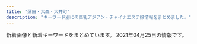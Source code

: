 ```yaml
---
title: "蒲田・大森・大井町"
description: "キーワード別にの巨乳アジアン・チャイナエステ嬢情報をまとめました。"
---
```


新着画像と新着キーワードをまとめています。
2021年04月25日の情報です。

<DmmAffiliateIns />
<KeywordTable
  shops={
    [
    {
        "name": "No1\u30fb\u30ca\u30f3\u30d0\u30fc\u30ef\u30f3",
        "url": "http://pro-akasuri.net/",
        "station": "JR\u84b2\u7530\u99c5\u897f\u53e3",
        "img_links": [
            "http://pro-akasuri.net/staff/staff13.jpg",
            "http://pro-akasuri.net/pic/pic4.jpg",
            "http://pro-akasuri.net/pic/pic6.jpg",
            "http://pro-akasuri.net/staff/staff10.jpg",
            "http://pro-akasuri.net/pic/pic1.jpg",
            "http://pro-akasuri.net/images/banners/b-credit.png",
            "http://pro-akasuri.net/images/banners/3.png",
            "http://pro-akasuri.net/pic/pic2.jpg",
            "http://pro-akasuri.net/images/banners/eyecatch1.jpg",
            "http://pro-akasuri.net/images/banners/1.png",
            "http://pro-akasuri.net/images/banners/side-oil.png",
            "http://pro-akasuri.net/staff/staff7.jpg",
            "http://pro-akasuri.net/staff/staff11.jpg",
            "http://pro-akasuri.net/pic/pic3.jpg",
            "http://pro-akasuri.net/images/banners/pic1.jpg",
            "http://pro-akasuri.net/images/banners/2.png",
            "http://pro-akasuri.net/images/banners/bill.jpg",
            "http://pro-akasuri.net/staff/staff1.jpg",
            "http://pro-akasuri.net/staff/staff5.jpg",
            "http://pro-akasuri.net/pic/pic5.jpg",
            "http://pro-akasuri.net/images/banners/top2.png",
            "http://pro-akasuri.net/images/banners/top1.jpg",
            "http://pro-akasuri.net/images/banners/b-tel.png",
            "http://pro-akasuri.net/staff/staff6.jpg",
            "http://pro-akasuri.net/images/banners/b-3f.png",
            "http://pro-akasuri.net/images/banners/pic4.jpg",
            "http://pro-akasuri.net/staff/staff9.jpg",
            "http://pro-akasuri.net/pic/pic7.jpg",
            "http://pro-akasuri.net/images/banners/pic2.jpg",
            "http://pro-akasuri.net/pic/pic8.jpg",
            "http://pro-akasuri.net/images/banners/eyecatch4.jpg",
            "http://pro-akasuri.net/images/banners/pic3.jpg",
            "https://ranking-deli.jp/assets/img/user/link/2020bnr04.jpg"
        ],
        "keywords": {}
    },
    {
        "station": "JR\u84b2\u7530\u99c5\u897f\u53e3",
        "name": "\u83ef\u30fb\u306f\u306a",
        "url": "http://hana.ests.jp/",
        "keywords": {
            "86": 18,
            "C": 23,
            "87": 12,
            "D": 48,
            "83": 6,
            "84": 6,
            "85": 6
        },
        "img_links": [
            "http://hana.ests.jp/images/themes/blue/s_ranking.png",
            "http://hana.ests.jp/images/themes/blue/s_link.png",
            "http://hana.ests.jp/images/themes/blue/s_newface.png",
            "http://hana.ests.jp/images/themes/blue/r3.jpg",
            "http://hana.ests.jp/photos/sites/38/2018/12/2018122818061554.jpg",
            "http://hana.ests.jp/photos/sites/38/2019/11/2019111817153489.jpg",
            "http://hana.ests.jp/photos/sites/38/2018/10/2018102212515098.jpg",
            "http://hana.ests.jp/photos/sites/38/2018/10/2018102215070310.jpg",
            "http://hana.ests.jp/photos/sites/38/2021/04/2021040716243284.jpg",
            "http://hana.ests.jp/images/room3.jpg",
            "http://hana.ests.jp/photos/sites/38/2019/04/2019040810452923.jpg",
            "http://hana.ests.jp/images/room1.jpg",
            "http://hana.ests.jp/images/themes/blue/s_staff.png",
            "http://hana.ests.jp/photos/sites/38/2018/05/2018052410461655.jpg",
            "http://hana.ests.jp/images/themes/blue/s_pickup.png",
            "http://hana.ests.jp/photos/sites/38/2020/12/2020120114093027.jpg",
            "http://hana.ests.jp/images/room2.jpg",
            "http://hana.ests.jp/images/room4.jpg",
            "http://hana.ests.jp/images/themes/blue/s_news.png",
            "http://hana.ests.jp/images/themes/blue/s_zysx.png",
            "http://hana.ests.jp/images/themes/blue/no1.png",
            "http://hana.ests.jp/images/themes/blue/no2.png",
            "http://hana.ests.jp/images/themes/blue/mobile.jpg",
            "http://hana.ests.jp/images/themes/blue/line.png"
        ]
    },
    {
        "keywords": {},
        "img_links": [
            "http://www.hounoka.com/corona-taisaku2.jpg",
            "http://www.hounoka.com/smart/corona-taisaku2.jpg",
            "http://www.hounoka.com/massage-de_88_31.jpg",
            "http://www.hounoka.com/smart/eri.jpg",
            "http://www.hounoka.com/smart/top-tab-returan.jpg"
        ],
        "url": "http://www.hounoka.com/",
        "name": "\u307b\u306e\u304b",
        "station": "JR\u5927\u4e95\u753a\u99c5"
    },
    {
        "station": "JR\u84b2\u7530\u99c5\u6771\u53e3",
        "keywords": {
            "86": 17,
            "D": 22,
            "E": 8,
            "C": 31,
            "88": 10,
            "\u4e73": 2,
            "87": 27
        },
        "name": "LEMON*\u30ec\u30e2\u30f3",
        "url": "http://www.remonesthe.com/",
        "img_links": [
            "http://www.remonesthe.com/upload/girl/img_sch/img_sch_0016.jpg",
            "http://www.remonesthe.com/upload/girl/img01/img1_0015.jpg",
            "http://www.remonesthe.com/upload/girl/img04/img1_0019.jpg",
            "http://www.remonesthe.com/img/tit_profile.jpg",
            "http://www.remonesthe.com/img/pro_tit_name.jpg",
            "http://www.remonesthe.com/upload/girl/img_sch/img_sch_0022.jpg",
            "http://www.remonesthe.com/upload/girl/img03/img1_0019.jpg",
            "http://www.remonesthe.com/upload/girl/img02/img2_0019.jpg",
            "http://www.remonesthe.com/upload/girl/img01/img1_0021.jpg",
            "http://www.remonesthe.com/upload/girl/img04/img1_0018.jpg",
            "http://www.remonesthe.com/upload/girl/img02/img1_0019.jpg",
            "http://www.remonesthe.com/upload/girl/img02/img1_0013.jpg",
            "http://www.remonesthe.com/upload/girl/img_sch/img_sch_0013.jpg",
            "http://www.remonesthe.com/upload/girl/img05/img1_0013.jpg",
            "http://www.remonesthe.com/upload/girl/img03/img1_0021.jpg",
            "http://www.remonesthe.com/upload/girl/img_list01/img_list_0023.jpg",
            "http://www.remonesthe.com/upload/girl/img01/img3_0007.jpg",
            "http://www.remonesthe.com/upload/girl/img02/img1_0021.jpg",
            "http://www.remonesthe.com/upload/girl/img04/img1_0008.jpg",
            "http://www.remonesthe.com/upload/girl/img05/img1_0023.jpg",
            "http://www.remonesthe.com/upload/girl/img04/img1_0007.jpg",
            "http://www.remonesthe.com/img/pro_tit_age.jpg",
            "http://www.remonesthe.com/upload/girl/img05/img1_0016.jpg",
            "http://www.remonesthe.com/upload/girl/img03/img1_0008.jpg",
            "http://www.remonesthe.com/upload/girl/img01/img1_0007.jpg",
            "http://www.remonesthe.com/upload/girl/img01/img1_0013.jpg",
            "http://www.remonesthe.com/upload/girl/img03/img1_0013.jpg",
            "http://www.remonesthe.com/upload/girl/img04/img1_0023.jpg",
            "http://www.remonesthe.com/upload/girl/img01/img1_0016.jpg",
            "http://www.remonesthe.com/upload/girl/img03/img1_0018.jpg",
            "http://www.remonesthe.com/upload/girl/img05/img1_0019.jpg",
            "http://www.remonesthe.com/upload/girl/img01/img1_0008.jpg",
            "http://www.remonesthe.com/upload/girl/img03/img1_0015.jpg",
            "http://www.remonesthe.com/upload/girl/img01/img1_0019.jpg",
            "http://www.remonesthe.com/upload/girl/img02/img1_0015.jpg",
            "http://www.remonesthe.com/img/pro_tit_size.jpg",
            "http://www.remonesthe.com/img/tit_staff.jpg",
            "http://www.remonesthe.com/upload/girl/img04/img1_0022.jpg",
            "http://www.remonesthe.com/upload/girl/img04/img1_0016.jpg",
            "http://www.remonesthe.com/upload/girl/img01/img2_0007.jpg",
            "http://www.remonesthe.com/upload/girl/img03/img1_0016.jpg",
            "http://www.remonesthe.com/img/pro_modoru.jpg",
            "http://www.remonesthe.com/upload/girl/img05/img1_0015.jpg",
            "http://www.remonesthe.com/upload/girl/img04/img1_0013.jpg",
            "http://www.remonesthe.com/upload/girl/img02/img2_0008.jpg",
            "http://www.remonesthe.com/upload/girl/img02/img1_0007.jpg",
            "http://www.remonesthe.com/upload/girl/img02/img1_0018.jpg",
            "http://www.remonesthe.com/upload/girl/img_list01/img_list_0022.jpg",
            "http://www.remonesthe.com/upload/girl/img02/img1_0016.jpg",
            "http://www.remonesthe.com/upload/girl/img05/img1_0007.jpg",
            "http://www.remonesthe.com/upload/girl/img03/img1_0007.jpg",
            "http://www.remonesthe.com/upload/girl/img02/img1_0008.jpg",
            "http://www.remonesthe.com/upload/girl/img01/img2_0019.jpg",
            "http://www.remonesthe.com/upload/girl/img04/img1_0015.jpg",
            "http://www.remonesthe.com/upload/girl/img05/img1_0008.jpg",
            "http://www.remonesthe.com/upload/girl/img02/img2_0007.jpg",
            "http://www.remonesthe.com/upload/girl/img05/img1_0018.jpg",
            "http://www.remonesthe.com/banner/koko_468x60.png",
            "http://www.remonesthe.com/upload/girl/img01/img1_0018.jpg",
            "http://www.remonesthe.com/upload/girl/img02/img3_0007.jpg",
            "http://www.remonesthe.com/upload/girl/img_sch/img_sch_0021.jpg",
            "http://www.remonesthe.com/upload/girl/img_sch/img_sch_0015.jpg",
            "http://www.remonesthe.com/upload/girl/img01/img1_0022.jpg",
            "http://www.remonesthe.com/upload/girl/img02/img3_0008.jpg",
            "http://www.remonesthe.com/upload/girl/img05/img1_0022.jpg",
            "http://www.remonesthe.com/upload/girl/img_sch/img_sch_0019.jpg",
            "http://www.remonesthe.com/upload/girl/img02/img1_0022.jpg",
            "http://www.remonesthe.com/upload/girl/img03/img1_0022.jpg",
            "http://www.remonesthe.com/upload/girl/img05/img1_0021.jpg",
            "http://www.remonesthe.com/upload/girl/img_sch/img_sch_0008.jpg",
            "http://www.remonesthe.com/upload/girl/img02/img1_0023.jpg",
            "http://www.remonesthe.com/upload/girl/img01/img2_0008.jpg",
            "http://www.remonesthe.com/img/main_top.png",
            "http://www.remonesthe.com/upload/girl/img01/img3_0008.jpg",
            "http://www.remonesthe.com/upload/girl/img03/img1_0023.jpg",
            "http://www.remonesthe.com/upload/girl/img_sch/img_sch_0018.jpg",
            "http://www.remonesthe.com/upload/girl/img01/img1_0023.jpg",
            "http://www.remonesthe.com/upload/girl/img04/img1_0021.jpg",
            "http://www.remonesthe.com/upload/girl/img_sch/img_sch_0023.jpg",
            "http://www.remonesthe.com/upload/girl/img_sch/img_sch_0007.jpg"
        ]
    },
    {
        "img_links": [
            "http://spa-omori.com/wp-content/uploads/2021/03/mmexport1615287725391-1.jpg",
            "http://spa-omori.com/wp-content/uploads/2019/10/b2.jpg",
            "http://spa-omori.com/wp-content/uploads/2019/10/mmexport1571245064770.jpg",
            "http://spa-omori.com/wp-content/themes/Aaron/picture/line1-1558966169073.png",
            "http://spa-omori.com/wp-content/uploads/2019/10/mmexport1571245061102.jpg",
            "http://spa-omori.com/wp-content/themes/Aaron/picture/line-1558972223845.jpg",
            "http://spa-omori.com/wp-content/uploads/2019/10/123b.png",
            "http://spa-omori.com/wp-content/uploads/2019/10/1_20190531100800502-155897222384-1.jpg",
            "http://spa-omori.com/wp-content/uploads/2019/10/c2.jpg",
            "http://spa-omori.com/wp-content/uploads/2019/10/mmexport1571245049830.jpg",
            "http://spa-omori.com/wp-content/themes/Aaron/picture/zi_staff-1558966169073.png",
            "http://spa-omori.com/wp-content/themes/Aaron/picture/sign-1558966169044.png",
            "http://spa-omori.com/wp-content/uploads/2019/10/mmexport1562577297511.jpg",
            "http://spa-omori.com/wp-content/uploads/2019/10/d2.jpg",
            "http://spa-omori.com/wp-content/uploads/2019/10/123456.jpg",
            "http://spa-omori.com/wp-content/themes/Aaron/picture/s_news-1558972223845.png",
            "http://spa-omori.com/wp-content/uploads/2019/10/1_20190531100800502-155896616907.jpg",
            "http://spa-omori.com/wp-content/uploads/2021/04/Screenshot_20210403-170748.png",
            "http://spa-omori.com/wp-content/uploads/2020/11/1616139730689.jpg",
            "http://spa-omori.com/wp-content/themes/Aaron/picture/sign-1558966169073.png",
            "http://spa-omori.com/wp-content/uploads/2019/10/1616139728867.jpg",
            "http://spa-omori.com/wp-content/uploads/2019/10/w1.png",
            "http://spa-omori.com/wp-content/themes/Aaron/picture/sign-1558966169128.png",
            "http://spa-omori.com/wp-content/themes/Aaron/picture/sign-1558966169098.png",
            "http://spa-omori.com/wp-content/uploads/2020/01/mmexport1611389971637.jpg",
            "http://spa-omori.com/wp-content/themes/Aaron/picture/sign-1558972223845.png",
            "http://spa-omori.com/wp-content/uploads/2019/12/mmexport1575894629655.jpg",
            "http://spa-omori.com/wp-content/uploads/2020/12/1607832354643.jpg",
            "http://spa-omori.com/wp-content/themes/Aaron/picture/sign-1558966169154.png",
            "http://spa-omori.com/wp-content/uploads/2020/03/1601219223755.jpg"
        ],
        "station": "JR\u5927\u68ee\u99c5\u897f\u53e3",
        "url": "http://spa-omori.com/",
        "name": "\u30b7\u30fc\u30af\u30ec\u30c3\u30c8\u30d5\u30a1\u30f3\u30bf\u30b8\u30fc",
        "keywords": {
            "\u30bb\u30af\u30b7\u30fc": 3
        }
    },
    {
        "img_links": [
            "http://freesia-este.com/js/sliderLine/slide_next.png",
            "http://freesia-este.com/staffPhoto/s20190811161616.jpg",
            "http://freesia-este.com/images/returnBtn.png",
            "http://freesia-este.com/staffPhoto/s20210412145621.jpg",
            "http://freesia-este.com/images/access/01.jpg",
            "http://freesia-este.com/staffPhoto/b20210112143731.jpg",
            "http://freesia-este.com/images/access/03.jpg",
            "http://freesia-este.com/images/access/02.jpg",
            "http://freesia-este.com/staffPhoto/s20210403074828.jpg",
            "http://freesia-este.com/staffPhoto/s20210403075229.jpg",
            "http://freesia-este.com/staffPhoto/s20190811160951.jpg",
            "http://freesia-este.com/images/slider1/01.jpg",
            "http://freesia-este.com/images/access/05.jpg",
            "http://freesia-este.com/staffPhoto/b20190811160951.jpg",
            "http://freesia-este.com/staffPhoto/b20210403075229.jpg",
            "http://freesia-este.com/images/slider1/02.jpg",
            "http://freesia-este.com/staffPhoto/b20190811161143.jpg",
            "http://freesia-este.com/staffPhoto/s20210403074940.jpg",
            "http://freesia-este.com/staffPhoto/s20190811161143.jpg",
            "http://freesia-este.com/staffPhoto/b20210412145621.jpg",
            "http://freesia-este.com/staffPhoto/s20190811160854.jpg",
            "http://freesia-este.com/uploadfiles/images/campaignFreesiaEsteComHaru.jpg",
            "http://freesia-este.com/images/slider1/03.jpg",
            "http://freesia-este.com/js/sliderLine/slide_prev.png",
            "http://freesia-este.com/images/access/04.jpg",
            "http://freesia-este.com/staffPhoto/b20210403074828.jpg",
            "http://freesia-este.com/images/gallery1.png",
            "http://freesia-este.com/staffPhoto/s20210112143731.jpg",
            "http://freesia-este.com/staffPhoto/b20190811161616.jpg",
            "http://freesia-este.com/images/access/06.jpg",
            "http://freesia-este.com/staffPhoto/b20210403074940.jpg",
            "http://freesia-este.com/staffPhoto/b20190811160854.jpg"
        ],
        "keywords": {
            "85": 6,
            "E": 3,
            "86": 1,
            "F": 1,
            "84": 1,
            "G": 1,
            "C": 1,
            "D": 3
        },
        "name": "\u30d5\u30ea\u30fc\u30b8\u30a2",
        "url": "http://freesia-este.com/",
        "station": "JR\u84b2\u7530\u99c5\u6771\u53e3"
    },
    {
        "img_links": [
            "http://www.sea-love-hsl.info/uploads/sealove/QQ\u56fe\u72472015102419044325-e1449569209313.jpg",
            "http://www.sea-love-hsl.info/uploads/sealove/staff_1.jpg",
            "http://www.sea-love-hsl.info/uploads/sealove/IMG_1490-768x1024.jpg",
            "http://www.sea-love-hsl.info/uploads/sealove/5AE848B7-49E7-4403-A738-2D85BF2E4059-300x400.jpeg",
            "http://www.sea-love-hsl.info/uploads/sealove/IMG_1060-768x1024.jpg",
            "http://www.sea-love-hsl.info/uploads/sealove/images/mobile.jpg",
            "http://www.sea-love-hsl.info/uploads/sealove/A8D1795E-CA06-4472-A635-D7A02AEF80C8-768x1024.jpeg",
            "http://www.sea-love-hsl.info/uploads/sealove/link_1.jpg",
            "http://www.sea-love-hsl.info/uploads/sealove/images/girl-z1.jpg",
            "http://www.sea-love-hsl.info/uploads/sealove/images/girl-z2.jpg",
            "http://www.sea-love-hsl.info/uploads/sealove/images/n1.jpg",
            "http://www.sea-love-hsl.info/uploads/sealove/images/n3.jpg",
            "http://www.sea-love-hsl.info/uploads/sealove/545B5715-528D-4E72-9F31-7AFF1422771C-768x1024.jpeg",
            "http://www.sea-love-hsl.info/uploads/sealove/4C0568AE-93B2-47E4-808D-BA5ED67DA4B9-768x1024.jpeg",
            "http://www.sea-love-hsl.info/uploads/sealove/IMG_1490-300x400.jpg",
            "http://www.sea-love-hsl.info/uploads/sealove/720870627235-e1385965056315.jpg",
            "http://www.sea-love-hsl.info/uploads/sealove/D792F195-6C3F-4A81-9C18-BEB1DEC0489F.jpeg",
            "http://www.sea-love-hsl.info/uploads/sealove/images/end1.jpg",
            "http://www.sea-love-hsl.info/uploads/sealove/A8D1795E-CA06-4472-A635-D7A02AEF80C8-300x400.jpeg",
            "http://www.sea-love-hsl.info/uploads/sealove/images/movie.jpg",
            "http://www.sea-love-hsl.info/uploads/sealove/721016606079-768x1024.jpg",
            "http://www.sea-love-hsl.info/uploads/sealove/top1.jpg",
            "http://www.sea-love-hsl.info/uploads/sealove/5AE848B7-49E7-4403-A738-2D85BF2E4059-768x1024.jpeg",
            "http://www.sea-love-hsl.info/uploads/sealove/545B5715-528D-4E72-9F31-7AFF1422771C-300x400.jpeg",
            "http://www.sea-love-hsl.info/uploads/sealove/images/news1.jpg"
        ],
        "station": "JR\u84b2\u7530\u99c5\u6771\u53e3",
        "name": "\u6d77\u305d\u306e\u611b",
        "url": "http://www.sea-love-hsl.info/",
        "keywords": {
            "83": 1,
            "E": 1,
            "84": 4,
            "85": 1,
            "90": 3,
            "86": 4,
            "D": 5,
            "F": 2,
            "C": 21
        }
    },
    {
        "name": "Sweet Time",
        "keywords": {},
        "img_links": [
            "http://heal-msg.com/staff/yuyu/01.jpg",
            "http://heal-msg.com/staff/ruru/01.jpg",
            "http://heal-msg.com/images/s_staff.png",
            "http://heal-msg.com/images/kanban.jpg",
            "http://heal-msg.com/staff/yuki/01.jpg",
            "http://heal-msg.com/images/staff_bj3.jpg",
            "http://heal-msg.com/images/top.jpg",
            "http://heal-msg.com/staff/rin/01.jpg",
            "http://heal-msg.com/images/s_link.png",
            "http://heal-msg.com/images/staff0.jpg",
            "http://heal-msg.com/images/news_bj3.jpg",
            "http://heal-msg.com/images/s_news.png"
        ],
        "station": "JR\u5927\u68ee\u99c5\u6771\u53e3",
        "url": "http://heal-msg.com/"
    },
    {
        "name": "\u7f8e\u7409\u7409",
        "url": "http://www.e-uluru.info/",
        "img_links": [
            "http://www.e-uluru.info/s/images/r02.jpg",
            "http://www.e-uluru.info/images/upload/98ac232614327354.jpg",
            "http://www.e-uluru.info/images/upload/ad830a43974bad03.jpg",
            "http://www.e-uluru.info/images/upload/thumb/12cb1bdfa779a5e6.jpg",
            "http://www.e-uluru.info/images/index_03.png",
            "http://www.e-uluru.info/images/upload/1ddb0f728d864feb.jpg",
            "http://www.e-uluru.info/images/upload/24e3367119cd81d4.jpg",
            "http://www.e-uluru.info/images/upload/thumb/9e6373c225b7bc51.jpg",
            "http://www.e-uluru.info/images/upload/e8b0d029c217c7cc.jpg",
            "http://www.e-uluru.info/images/index_13.png",
            "http://www.e-uluru.info/images/rec_08.png",
            "http://www.e-uluru.info/images/r01.jpg",
            "http://www.e-uluru.info/images/index_07.png",
            "http://www.e-uluru.info/images/upload/thumb/7a73ef7475560f16.jpg",
            "http://www.e-uluru.info/images/staff_08.png",
            "http://www.e-uluru.info/images/upload/thumb/24e3367119cd81d4.jpg",
            "http://www.e-uluru.info/images/upload/056ff3de81fe9024.jpg",
            "http://www.e-uluru.info/images/index_06.png",
            "http://www.e-uluru.info/images/upload/thumb/30e7a9b6a2619196.jpg",
            "http://www.e-uluru.info/images/upload/thumb/d4a6c5a9e3801cc7.jpg",
            "http://www.e-uluru.info/images/upload/73a690610b4828e0.jpg",
            "http://www.e-uluru.info/images/upload/thumb/ebc831946fdc3143.jpg",
            "http://www.e-uluru.info/s/images/icon_top.png",
            "http://www.e-uluru.info/s/images/icon_staff.png",
            "http://www.e-uluru.info/images/index_05.png",
            "http://www.e-uluru.info/images/upload/5dcabd8808e86a8c.jpg",
            "http://www.e-uluru.info/images/upload/d33358c73f674e0d.jpg",
            "http://www.e-uluru.info/images/upload/thumb/384c82eb7bf4f526.jpg",
            "http://www.e-uluru.info/images/upload/a86dfeb81b8ab370.jpg",
            "http://www.e-uluru.info/images/upload/539dd2297c44dec2.jpg",
            "http://www.e-uluru.info/images/upload/d4a6c5a9e3801cc7.jpg",
            "http://www.e-uluru.info/images/upload/90eec703fb0861db.jpg",
            "http://www.e-uluru.info/images/upload/71169c7f826021d0.jpg",
            "http://www.e-uluru.info/s/images/r01.jpg",
            "http://www.e-uluru.info/images/upload/thumb/03b615dbd4a8d4e4.jpg",
            "http://www.e-uluru.info/images/upload/08e930d29f9d5b3e.jpg",
            "http://www.e-uluru.info/s/images/r05.jpg",
            "http://www.e-uluru.info/images/r05.jpg",
            "http://www.e-uluru.info/images/upload/thumb/056ff3de81fe9024.jpg",
            "http://www.e-uluru.info/images/upload/thumb/a42cde1d7d7ca5c0.jpg",
            "http://www.e-uluru.info/images/index_11.png",
            "http://www.e-uluru.info/images/index_04.png",
            "http://www.e-uluru.info/girl/01.jpg",
            "http://www.e-uluru.info/images/upload/thumb/2e83ce7f87e28c10.jpg",
            "http://www.e-uluru.info/images/upload/b5241af23f911574.jpg",
            "http://www.e-uluru.info/images/upload/thumb/539dd2297c44dec2.jpg",
            "http://www.e-uluru.info/s/girl/01.jpg",
            "http://www.e-uluru.info/images/upload/8ee8987b2165d4fc.jpg",
            "http://www.e-uluru.info/images/upload/a944203deb9da4de.jpg",
            "http://www.e-uluru.info/images/index_08.png",
            "http://www.e-uluru.info/images/upload/thumb/d33358c73f674e0d.jpg",
            "http://www.e-uluru.info/s/images/icon_info.png",
            "http://www.e-uluru.info/images/upload/thumb/08e930d29f9d5b3e.jpg",
            "http://www.e-uluru.info/images/upload/thumb/73a690610b4828e0.jpg",
            "http://www.e-uluru.info/images/upload/c7886d02d33ae09c.jpg",
            "http://www.e-uluru.info/images/info_08.png",
            "http://www.e-uluru.info/images/upload/thumb/db7023b92ef16bbc.jpg",
            "http://www.e-uluru.info/images/upload/12cb1bdfa779a5e6.jpg",
            "http://www.e-uluru.info/s/images/icon_tel.png",
            "http://www.e-uluru.info/images/upload/2951922eff997d84.jpg",
            "http://www.e-uluru.info/i/girl/013.jpg",
            "http://www.e-uluru.info/images/upload/f642dd084fb225c9.jpg",
            "http://www.e-uluru.info/images/index_01.png",
            "http://www.e-uluru.info/images/upload/db7023b92ef16bbc.jpg",
            "http://www.e-uluru.info/images/upload/thumb/71169c7f826021d0.jpg",
            "http://www.e-uluru.info/images/upload/ebc831946fdc3143.jpg",
            "http://www.e-uluru.info/images/r03.jpg",
            "http://www.e-uluru.info/images/upload/thumb/b71e9dc3cfa0f9b4.jpg",
            "http://www.e-uluru.info/images/upload/thumb/f642dd084fb225c9.jpg",
            "http://www.e-uluru.info/s/images/r03.jpg",
            "http://www.e-uluru.info/images/upload/thumb/5dcabd8808e86a8c.jpg",
            "http://www.e-uluru.info/s/images/icon_covergirl.png",
            "http://www.e-uluru.info/images/index_12.png",
            "http://www.e-uluru.info/images/sys_08.png",
            "http://www.e-uluru.info/images/upload/384c82eb7bf4f526.jpg",
            "http://www.e-uluru.info/images/pro.jpg",
            "http://www.e-uluru.info/images/info01.png",
            "http://www.e-uluru.info/images/upload/30e7a9b6a2619196.jpg",
            "http://www.e-uluru.info/images/index_02.png",
            "http://www.e-uluru.info/images/upload/thumb/90eec703fb0861db.jpg",
            "http://www.e-uluru.info/images/upload/9e6373c225b7bc51.jpg",
            "http://www.e-uluru.info/images/upload/b71e9dc3cfa0f9b4.jpg",
            "http://www.e-uluru.info/images/upload/f436fca81b34a90a.jpg",
            "http://www.e-uluru.info/images/upload/7a73ef7475560f16.jpg",
            "http://www.e-uluru.info/images/upload/2e83ce7f87e28c10.jpg",
            "http://www.e-uluru.info/images/upload/03b615dbd4a8d4e4.jpg",
            "http://www.e-uluru.info/images/upload/thumb/c7886d02d33ae09c.jpg",
            "http://www.e-uluru.info/images/upload/thumb/2d668ea61cdabce4.jpg",
            "http://www.e-uluru.info/images/r02.jpg",
            "http://www.e-uluru.info/s/images/icon_topics.png",
            "http://www.e-uluru.info/images/rec_09.png",
            "http://www.e-uluru.info/images/upload/a42cde1d7d7ca5c0.jpg",
            "http://www.e-uluru.info/images/upload/thumb/2951922eff997d84.jpg",
            "http://www.e-uluru.info/images/upload/thumb/a86dfeb81b8ab370.jpg"
        ],
        "station": "JR\u84b2\u7530\u99c5\u6771\u53e3",
        "keywords": {
            "85": 9,
            "E": 4,
            "F": 1,
            "D": 16,
            "88": 3,
            "86": 9,
            "83": 1,
            "87": 3,
            "C": 6
        }
    },
    {
        "keywords": {
            "C": 12
        },
        "img_links": [
            "http://es-refine.xyz/images/a2.jpg",
            "http://es-refine.xyz/images/g7.jpg",
            "http://es-refine.xyz/images/end.png",
            "http://es-refine.xyz/images/a1.jpg",
            "http://es-refine.xyz/images/top.jpg",
            "http://es-refine.xyz/images/3.jpg",
            "http://es-refine.xyz/images/a4.jpg",
            "http://es-refine.xyz/images/pickup_t.jpg",
            "http://es-refine.xyz/images/a5.jpg",
            "http://es-refine.xyz/images/a6.jpg",
            "http://es-refine.xyz/images/g2.jpg",
            "http://es-refine.xyz/images/g.jpg",
            "http://es-refine.xyz/images/g8.jpg",
            "http://es-refine.xyz/images/mobile.jpg",
            "http://es-refine.xyz/images/g6.jpg",
            "http://es-refine.xyz/images/g02.jpg",
            "http://es-refine.xyz/images/r3.jpg",
            "http://es-refine.xyz/images/a3.jpg",
            "http://es-refine.xyz/images/tite-staff.jpg",
            "http://es-refine.xyz/images/tite-link.jpg",
            "http://es-refine.xyz/images/r2.jpg",
            "http://es-refine.xyz/images/4.jpg"
        ],
        "name": "Refine\u30fb\u30ea\u30d5\u30a1\u30a4\u30f3",
        "url": "http://es-refine.xyz/",
        "station": "JR\u5927\u68ee\u99c5\u6771\u53e3"
    },
    {
        "img_links": [
            "http://tsuya.este.work/top.jpg",
            "http://tsuya.este.work/2019072403203754.jpg",
            "http://tsuya.este.work/mobile.jpg",
            "http://tsuya.este.work/2020070203014158.jpg",
            "http://tsuya.este.work/s_news.jpg",
            "http://tsuya.este.work/1.jpg",
            "http://tsuya.este.work/202007020301278.jpg",
            "http://tsuya.este.work/room3.jpg",
            "http://tsuya.este.work/room4.jpg",
            "http://tsuya.este.work/room2.jpg",
            "http://tsuya.este.work/miho.jpg",
            "http://tsuya.este.work/s_shedule.jpg",
            "http://tsuya.este.work/s_staff.jpg",
            "http://tsuya.este.work/room1.jpg"
        ],
        "station": "JR\u84b2\u7530\u99c5\u897f\u53e3",
        "name": "\u8276 \uff5e\u3064\u3084\uff5e",
        "keywords": {
            "C": 10,
            "87": 8,
            "86": 4,
            "D": 16,
            "85": 4
        },
        "url": "http://tsuya.este.work/"
    },
    {
        "keywords": {},
        "station": "JR\u84b2\u7530\u99c5\u897f\u53e3",
        "url": "http://www.dream-ai.net/",
        "name": "\u5922\u30fb\u611b",
        "img_links": [
            "http://www.dream-ai.net/images/myk2.jpg",
            "http://www.dream-ai.net/images/tite-staff.png",
            "http://www.dream-ai.net/images/s5.jpg",
            "http://www.dream-ai.net/images/baner.jpg",
            "http://www.dream-ai.net/images/baner3.jpg",
            "http://www.dream-ai.net/images/s3.jpg",
            "http://www.dream-ai.net/images/end.png",
            "http://www.dream-ai.net/images/yuna.jpg",
            "http://www.dream-ai.net/images/tit-newface.png",
            "http://www.dream-ai.net/images/n-01.png",
            "http://www.dream-ai.net/images/tel1.png",
            "http://www.dream-ai.net/images/s6.jpg",
            "http://www.dream-ai.net/images/lu3.jpg",
            "http://www.dream-ai.net/images/g23.jpg",
            "http://www.dream-ai.net/images/yuyu1.jpg",
            "http://www.dream-ai.net/images/n-03.png",
            "http://www.dream-ai.net/images/g6.jpg",
            "http://www.dream-ai.net/images/tit-new.png",
            "http://www.dream-ai.net/images/tite-link.png",
            "http://www.dream-ai.net/images/miyo2.jpg",
            "http://www.dream-ai.net/images/myk1.jpg",
            "http://www.dream-ai.net/images/mimi2.jpg",
            "http://www.dream-ai.net/images/g2.jpg",
            "http://www.dream-ai.net/images/tel2.png",
            "http://www.dream-ai.net/images/baner2.jpg",
            "http://www.dream-ai.net/images/p-r.png",
            "http://www.dream-ai.net/images/pick.png",
            "http://www.dream-ai.net/images/lu1.jpg",
            "http://www.dream-ai.net/images/g61.jpg",
            "http://www.dream-ai.net/images/g22.jpg",
            "http://www.dream-ai.net/images/yuna2.jpg",
            "http://www.dream-ai.net/images/myk3.jpg",
            "http://www.dream-ai.net/images/s1.jpg",
            "http://www.dream-ai.net/images/mobile.png",
            "http://www.dream-ai.net/images/lu2.jpg",
            "http://www.dream-ai.net/images/miyo3.jpg",
            "http://www.dream-ai.net/images/yuyu2.jpg",
            "http://www.dream-ai.net/images/aya.jpg",
            "http://www.dream-ai.net/images/g62.jpg",
            "http://www.dream-ai.net/images/mimi1.jpg",
            "http://www.dream-ai.net/images/miyo1.jpg",
            "http://www.dream-ai.net/images/mimi3.jpg",
            "http://www.dream-ai.net/images/s4.jpg",
            "http://www.dream-ai.net/images/s2.jpg",
            "http://www.dream-ai.net/images/g0.jpg"
        ]
    },
    {
        "img_links": [
            "http://with-you.iest.info/images/s_staff.png",
            "http://with-you.iest.info/images/s_pick.jpg",
            "http://with-you.iest.info/images/service3.jpg",
            "http://with-you.iest.info/photos/sites/78/2021/03/2021031003373623.jpg",
            "http://with-you.iest.info/photos/sites/78/2021/01/2021011602332027.jpg",
            "http://with-you.iest.info/images/info.jpg",
            "http://with-you.iest.info/images/top.png",
            "http://with-you.iest.info/photos/sites/78/2019/09/2019092708275393.jpg",
            "http://with-you.iest.info/photos/sites/78/2020/04/2020041703530074.jpg",
            "http://with-you.iest.info/photos/sites/78/2019/08/2019082704375018.jpg",
            "http://with-you.iest.info/images/service4.jpg",
            "http://with-you.iest.info/photos/sites/78/2019/08/2019083003291365.jpg",
            "http://with-you.iest.info/images/acc.jpg",
            "http://with-you.iest.info/images/nbj3.jpg",
            "http://with-you.iest.info/images/s_news.jpg",
            "http://with-you.iest.info/images/tel.jpg",
            "http://with-you.iest.info/images/service2.jpg",
            "http://with-you.iest.info/images/service1.jpg"
        ],
        "station": "JR\u5927\u4e95\u753a\u99c5",
        "url": "http://with-you.iest.info/",
        "keywords": {
            "86": 7,
            "87": 21,
            "D": 14,
            "E": 7,
            "C": 7
        },
        "name": "with you"
    },
    {
        "url": "http://www.oasis.maesjp.com/",
        "img_links": [
            "http://www.oasis.maesjp.com/files/001.jpg",
            "http://www.oasis.maesjp.com/images/r01.jpg",
            "http://www.oasis.maesjp.com/images/rsubt6.png",
            "http://www.oasis.maesjp.com/images/r04.jpg",
            "http://www.oasis.maesjp.com/files/003-02.jpg",
            "http://www.oasis.maesjp.com/images/rsubt2.png",
            "http://www.oasis.maesjp.com/images/m2.jpg",
            "http://www.oasis.maesjp.com/photo_news/upimg/186206057f263d87e0_1.jpg",
            "http://www.oasis.maesjp.com/files/001-02.jpg",
            "http://www.oasis.maesjp.com/images/m4.jpg",
            "http://www.oasis.maesjp.com/images/rsubt5.png",
            "http://www.oasis.maesjp.com/images/rsubt4.png",
            "http://www.oasis.maesjp.com/images/rsubt7.png",
            "http://www.oasis.maesjp.com/files/003.jpg",
            "http://www.oasis.maesjp.com/files/006.jpg",
            "http://www.oasis.maesjp.com/files/006-02.jpg",
            "http://www.oasis.maesjp.com/files/005.jpg",
            "http://www.oasis.maesjp.com/images/b-tel.png",
            "http://www.oasis.maesjp.com/files/004.jpg",
            "http://www.oasis.maesjp.com/images/m6.jpg",
            "http://www.oasis.maesjp.com/images/slider-img001.jpg",
            "http://www.oasis.maesjp.com/files/002.jpg",
            "http://www.oasis.maesjp.com/images/m1.jpg",
            "http://www.oasis.maesjp.com/photo_news/upimg/112116017a8c0c8986_0.jpg",
            "http://www.oasis.maesjp.com/images/rsubt3.png",
            "http://www.oasis.maesjp.com/images/r02.jpg",
            "http://www.oasis.maesjp.com/images/slider-img002.jpg",
            "http://www.oasis.maesjp.com/files/005-02.jpg",
            "http://www.oasis.maesjp.com/images/b-online.png",
            "http://www.oasis.maesjp.com/images/r03.jpg",
            "http://www.oasis.maesjp.com/files/004-02.jpg",
            "http://www.oasis.maesjp.com/images/rsubt1.png",
            "http://www.oasis.maesjp.com/images/m3.jpg",
            "http://www.oasis.maesjp.com/files/002-02.jpg",
            "http://www.oasis.maesjp.com/images/tel2.png"
        ],
        "station": "JR\u5927\u4e95\u753a\u99c5\u4e2d\u592e\u53e3",
        "keywords": {
            "87": 8,
            "C": 32,
            "86": 8,
            "D": 16,
            "85": 24
        },
        "name": "\u30aa\u30a2\u30b7\u30b9"
    },
    {
        "station": "JR\u84b2\u7530\u99c5\u897f\u53e3",
        "img_links": [
            "http://ciutyia.xyz/templets/xiangmu/picture/foter_line_14.png",
            "http://ciutyia.xyz/uploads/201019/1-201019125G2324.jpg",
            "http://ciutyia.xyz/templets/xiangmu/picture/tel.png",
            "http://ciutyia.xyz/images/R_000.jpg",
            "http://ciutyia.xyz/uploads/201117/1-20111GAG6454.jpg",
            "http://ciutyia.xyz/templets/xiangmu/picture/sh_bou_5.png",
            "http://ciutyia.xyz/templets/xiangmu/picture/ac_info_5.png",
            "http://ciutyia.xyz/uploads/201117/1-20111G34243Z7.jpg",
            "http://ciutyia.xyz/templets/xiangmu/picture/gotanda_5.jpg",
            "http://ciutyia.xyz/uploads/201117/1-20111G35643457.jpg",
            "http://ciutyia.xyz/templets/xiangmu/picture/re_lines.png",
            "http://ciutyia.xyz/templets/xiangmu/picture/main_photo.jpg",
            "http://ciutyia.xyz/uploads/200627/1-20062G30U2518.jpg",
            "http://ciutyia.xyz/templets/xiangmu/picture/foter_line.png",
            "http://ciutyia.xyz/uploads/allimg/180716/1-1PG6102301955.jpg",
            "http://ciutyia.xyz/uploads/201028/1-20102Q51209202.jpg",
            "http://ciutyia.xyz/templets/xiangmu/picture/sh_line_5.png",
            "http://ciutyia.xyz/templets/xiangmu/picture/index_therapist.png",
            "http://ciutyia.xyz/uploads/180424/1-1P424151P32I.png",
            "http://ciutyia.xyz/uploads/210120/1-210120150301c2.jpg",
            "http://ciutyia.xyz/templets/xiangmu/picture/webentry.png",
            "http://ciutyia.xyz/templets/xiangmu/picture/top.png",
            "http://ciutyia.xyz/uploads/201117/1-20111G32J1140.jpg",
            "http://ciutyia.xyz/uploads/200627/1-20062G30935R3.jpg",
            "http://ciutyia.xyz/uploads/210423/1-210423091Q63A.jpg",
            "http://ciutyia.xyz/uploads/200627/1-20062G30950393.jpg",
            "http://ciutyia.xyz/templets/xiangmu/picture1/index_saloninfo.png",
            "http://ciutyia.xyz/templets/xiangmu/picture/index_contact.png",
            "http://ciutyia.xyz/templets/xiangmu/picture/rookie_sh.png"
        ],
        "keywords": {
            "86": 4,
            "\u5de8\u4e73": 1,
            "\u80f8": 1,
            "E": 2,
            "C": 6,
            "\u4e73": 1,
            "F": 1,
            "85": 4,
            "D": 1
        },
        "name": "Reset\u30fb\u30ea\u30bb\u30c3\u30c8",
        "url": "http://ciutyia.xyz/"
    },
    {
        "url": "http://rin-rinpa.info/",
        "keywords": {},
        "img_links": [],
        "station": "JR\u5927\u4e95\u753a\u99c5\u4e2d\u592e\u53e3",
        "name": "\u3064\u307c\u307f"
    },
    {
        "url": "http://iyashimori.info/",
        "name": "\u604b\u306e\u82b1",
        "keywords": {
            "E": 2,
            "F": 6,
            "\u80f8": 1
        },
        "img_links": [
            "http://iyashimori.info/img/50price.jpg",
            "http://iyashimori.info/up/uploads/20200725171457y.jpg",
            "http://iyashimori.info/up/uploads/20210312180627hh.jpg",
            "http://iyashimori.info/img/50qj.jpg",
            "http://iyashimori.info/up/uploads/202010142346103.jpg",
            "http://iyashimori.info/img/topimg1.jpg",
            "http://iyashimori.info/img/topimg.jpg",
            "http://iyashimori.info/img/50staff.jpg",
            "http://iyashimori.info/img/telephone.png",
            "http://iyashimori.info/img/topimg2.jpg",
            "http://iyashimori.info/up/uploads/20210327171939ha.jpg",
            "http://iyashimori.info/img/caution.png",
            "http://iyashimori.info/up/uploads/20200902223249ha.jpg",
            "http://iyashimori.info/up/uploads/20210416201635mmk.jpg",
            "http://iyashimori.info/img/price.jpg",
            "http://iyashimori.info/img/qj.png",
            "http://iyashimori.info/img/tel.png",
            "http://iyashimori.info/up/uploads/20200730210025e.jpg",
            "http://iyashimori.info/up/uploads/20201219182745say.jpg",
            "http://iyashimori.info/img/topimg3.jpg",
            "http://iyashimori.info/up/uploads/20210204121304rin.jpg",
            "http://iyashimori.info/up/uploads/2020062222115088.jpg",
            "http://iyashimori.info/up/uploads/20201127115125t.jpg",
            "http://iyashimori.info/up/uploads/20210210211620iii.jpg",
            "http://iyashimori.info/img/totop.png"
        ],
        "station": "\u84b2\u7530\u99c5\u897f\u53e3"
    },
    {
        "name": "\u5922\u767e\u5408",
        "url": "http://awayuki.xyz/",
        "img_links": [],
        "station": "JR\u5927\u68ee\u99c5\u897f\u53e3",
        "keywords": {}
    },
    {
        "url": "http://www.healing-ai.net/",
        "station": "JR\u84b2\u7530\u99c5\u6771\u53e3",
        "name": "\u30d2\u30fc\u30ea\u30f3\u30b0\u611b",
        "keywords": {
            "82": 6,
            "F": 5,
            "C": 11,
            "88": 2,
            "D": 4,
            "84": 2,
            "98": 2,
            "\u80f8": 1,
            "85": 7,
            "90": 3,
            "96": 3,
            "80": 3,
            "\u30bb\u30af\u30b7\u30fc": 2,
            "83": 6,
            "H": 3
        },
        "img_links": [
            "http://eskk.healing-ai.net/uploads/2019/07/2.jpg",
            "http://eskk.healing-ai.net/uploads/2019/05/ai3.jpg",
            "http://www.healing-ai.net/images/img_mainvisual_02.png",
            "http://www.healing-ai.net/images/bnr_reserve_01.jpg",
            "http://eskk.healing-ai.net/uploads/2019/05/ai1-1.jpg",
            "http://www.healing-ai.net/images/top2.png",
            "http://eskk.healing-ai.net/uploads/g8-1.jpg",
            "http://eskk.healing-ai.net/uploads/2019/05/ai2-1.jpg",
            "http://eskk.healing-ai.net/uploads/2021/03/4.jpg",
            "http://eskk.healing-ai.net/uploads/2020/10/g1.jpg",
            "http://eskk.healing-ai.net/uploads/2019/12/3.jpg",
            "http://www.healing-ai.net/images/img_mainvisual_03.png",
            "http://eskk.healing-ai.net/uploads/2021/03/3.jpg",
            "http://www.healing-ai.net/images/icon_new.png",
            "http://eskk.healing-ai.net/uploads/2019/05/mika.jpg",
            "http://eskk.healing-ai.net/uploads/2019/06/g0.jpg",
            "http://eskk.healing-ai.net/uploads/2019/12/2-1.jpg",
            "http://eskk.healing-ai.net/uploads/2019/05/g3.jpg",
            "http://eskk.healing-ai.net/uploads/2019/07/3.jpg",
            "http://eskk.healing-ai.net/uploads/2019/05/nana2.jpg",
            "http://eskk.healing-ai.net/uploads/2021/03/1.jpg",
            "http://eskk.healing-ai.net/uploads/2019/05/g4.jpg",
            "http://eskk.healing-ai.net/uploads/2020/12/g1.jpg",
            "http://www.healing-ai.net/images/img_mainvisual_01.png",
            "http://eskk.healing-ai.net/uploads/2020/12/g2.jpg",
            "http://eskk.healing-ai.net/uploads/2020/01/g1.jpg",
            "http://eskk.healing-ai.net/uploads/2020/01/g3.jpg",
            "http://eskk.healing-ai.net/uploads/2021/03/2.jpg",
            "http://eskk.healing-ai.net/uploads/2019/12/1-1.jpg",
            "http://eskk.healing-ai.net/uploads/2019/07/1.jpg",
            "https://www.a-side.com/ad/koko/include/banner/koko_200x40.png",
            "http://eskk.healing-ai.net/uploads/2019/11/koko.jpg",
            "http://eskk.healing-ai.net/uploads/2019/05/nana3.jpg",
            "http://eskk.healing-ai.net/uploads/2020/01/g2.jpg"
        ]
    },
    {
        "keywords": {
            "C": 48,
            "85": 12,
            "D": 26,
            "87": 32,
            "86": 23
        },
        "name": "Flower\u30fb\u30d5\u30e9\u30ef\u30fc",
        "url": "http://www.floweresthe.com/",
        "station": "JR\u84b2\u7530\u99c5\u6771\u53e3",
        "img_links": [
            "http://www.floweresthe.com/upload/girl/img_list01/img_list_0005.jpg",
            "http://www.floweresthe.com/upload/girl/img_list01/img_list_0010.jpg",
            "http://www.floweresthe.com/upload/girl/img02/img1_0005.jpg",
            "http://www.floweresthe.com/img/memu.jpg",
            "http://www.floweresthe.com/upload/girl/img01/img1_0010.jpg",
            "http://www.floweresthe.com/upload/girl/img04/img1_0008.jpg",
            "http://www.floweresthe.com/upload/girl/img02/img1_0008.jpg",
            "http://www.floweresthe.com/upload/girl/img04/img1_0007.jpg",
            "http://www.floweresthe.com/img/r3.jpg",
            "http://www.floweresthe.com/upload/girl/img_list01/img_list_0008.jpg",
            "http://www.floweresthe.com/upload/board/img_1570430028.jpg",
            "http://www.floweresthe.com/img/r4.jpg",
            "http://www.floweresthe.com/upload/girl/img02/img1_0001.jpg",
            "http://www.floweresthe.com/upload/girl/img_list01/img_list_0004.jpg",
            "http://www.floweresthe.com/upload/girl/img02/img1_0007.jpg",
            "http://www.floweresthe.com/upload/girl/img02/img1_0003.jpg",
            "http://www.floweresthe.com/upload/board/img_1599194180.jpg",
            "http://www.floweresthe.com/img/interior.png",
            "http://www.floweresthe.com/upload/girl/img_list01/img_list_0003.jpg",
            "http://www.floweresthe.com/upload/girl/img04/img1_0001.jpg",
            "http://www.floweresthe.com/upload/girl/img04/img1_0010.jpg",
            "http://www.floweresthe.com/upload/girl/img01/img1_0006.jpg",
            "http://www.floweresthe.com/upload/girl/img02/img1_0004.jpg",
            "http://www.floweresthe.com/img/r1.jpg",
            "http://www.floweresthe.com/img/main_top.jpg",
            "http://www.floweresthe.com/upload/girl/img02/img1_0010.jpg",
            "http://www.floweresthe.com/upload/girl/img_list01/img_list_0006.jpg",
            "http://www.floweresthe.com/upload/girl/img01/img1_0007.jpg",
            "http://www.floweresthe.com/upload/girl/img04/img1_0009.jpg",
            "http://www.floweresthe.com/img/tit_profile.jpg",
            "http://www.floweresthe.com/upload/girl/img01/img1_0008.jpg",
            "http://www.floweresthe.com/upload/girl/img01/img1_0009.jpg",
            "http://www.floweresthe.com/upload/board/img_1552291455.jpg",
            "http://www.floweresthe.com/upload/girl/img04/img1_0005.jpg",
            "http://www.floweresthe.com/upload/board/img_1551414651.jpg",
            "http://www.floweresthe.com/upload/girl/img01/img2_0006.jpg",
            "http://www.floweresthe.com/upload/girl/img04/img1_0006.jpg",
            "http://www.floweresthe.com/img/r2.jpg",
            "http://www.floweresthe.com/upload/girl/img01/img1_0001.jpg",
            "http://www.floweresthe.com/upload/board/img_1617937698.jpg",
            "http://www.floweresthe.com/upload/girl/img04/img1_0003.jpg",
            "http://www.floweresthe.com/upload/girl/img01/img1_0004.jpg",
            "http://www.floweresthe.com/upload/girl/img02/img1_0009.jpg",
            "http://www.floweresthe.com/img/tit_photo.jpg",
            "http://www.floweresthe.com/upload/girl/img04/img1_0004.jpg",
            "http://www.floweresthe.com/upload/girl/img_list01/img_list_0007.jpg",
            "http://www.floweresthe.com/upload/girl/img_list01/img_list_0009.jpg",
            "http://www.floweresthe.com/upload/girl/img01/img1_0003.jpg",
            "http://www.floweresthe.com/img/tit_girls.jpg",
            "http://www.floweresthe.com/img/sys2.jpg",
            "http://www.floweresthe.com/upload/girl/img02/img1_0006.jpg",
            "http://www.floweresthe.com/upload/girl/img01/img1_0005.jpg",
            "http://www.floweresthe.com/img/lineyoko.jpg",
            "http://www.floweresthe.com/img/sys1.jpg",
            "http://www.floweresthe.com/img/bottom.jpg",
            "http://www.floweresthe.com/upload/girl/img_list01/img_list_0001.jpg"
        ]
    },
    {
        "img_links": [
            "http://lucky.geo.jp/2/uploadimg/1593756884.jpg",
            "http://lucky.geo.jp/dozdLZQPkhPUwC2.png",
            "http://lucky.geo.jp/2/uploadimg/1565558725.jpg",
            "http://lucky.geo.jp/2/uploadimg/1593756798.jpg",
            "http://lucky.geo.jp/2/uploadimg/1619245065.jpeg",
            "http://lucky.geo.jp/2/uploadimg/1596225793.jpg",
            "http://lucky.geo.jp/vis_theptframe.png",
            "http://lucky.geo.jp/2/uploadimg/1610946975.jpeg",
            "http://lucky.geo.jp/int1.png",
            "http://lucky.geo.jp/2/uploadimg/1613285139.jpeg",
            "http://lucky.geo.jp/2/uploadimg/1615487001.jpeg",
            "http://lucky.geo.jp/2/uploadimg/1610000464.jpeg",
            "http://lucky.geo.jp/2/uploadimg/1589888939.jpg",
            "http://lucky.geo.jp/2/uploadimg/1574764277.jpg",
            "https://LUCKY.pwchp.com/images/vis_theptframe.png",
            "http://lucky.geo.jp/2/uploadimg/1597029716.jpg"
        ],
        "keywords": {
            "92": 12,
            "C": 47,
            "83": 47,
            "E": 24,
            "90": 48,
            "85": 24,
            "87": 24,
            "D": 24
        },
        "station": "JR\u84b2\u7530\u99c5\u897f\u53e3",
        "url": "http://lucky.geo.jp/",
        "name": "LUCKY \uff5e\u30e9\u30c3\u30ad\u30fc\uff5e"
    },
    {
        "url": "http://www.es-md.net/",
        "img_links": [],
        "station": "JR\u84b2\u7530\u99c5\u6771\u53e3",
        "keywords": {},
        "name": "\u30bd\u30a6\u30eb\u30aa\u30f3\u30cb"
    },
    {
        "keywords": {},
        "url": "http://syarumu.net",
        "name": "\u30b7\u30e3\u30eb\u30e0",
        "station": "JR\u84b2\u7530\u99c5\u6771\u53e3",
        "img_links": [
            "http://syarumu.net/up/uploads/20191121214351yua.jpg",
            "http://syarumu.net/up/uploads/20190426134943sumire1.jpg",
            "http://syarumu.net/up/uploads/20190903230049natumi.jpg",
            "http://syarumu.net/up/uploads/20180802213555serina2.jpg",
            "http://syarumu.net/images/tel.jpg",
            "http://syarumu.net/up/uploads/20190301204316ayako.jpg",
            "http://syarumu.net/up/uploads/20160812161757aiko4.jpg",
            "http://syarumu.net/up/uploads/202006222228319.jpg",
            "http://syarumu.net/up/uploads/20190522203018saori1.jpg",
            "http://syarumu.net/up/uploads/20161219214103hitomi1.jpg",
            "http://syarumu.net/up/uploads/20171016204051mayumi.jpg",
            "http://syarumu.net/up/uploads/20190720013113erika.jpg",
            "http://syarumu.net/up/uploads/20170106012055kira3.jpg",
            "http://syarumu.net/up/uploads/20190522203024saori2.jpg",
            "http://syarumu.net/up/uploads/20190819221937moe.jpg",
            "http://syarumu.net/up/uploads/20190903230049natumi2.jpg",
            "http://syarumu.net/images/qr.jpg",
            "http://syarumu.net/up/uploads/20190912225327hina1.jpg",
            "http://syarumu.net/up/uploads/20190426134932sumire.jpg",
            "http://syarumu.net/images/qj.jpg",
            "http://syarumu.net/up/newsimg/201707272103202.jpg",
            "http://syarumu.net/up/uploads/20160812161809aiko5.jpg",
            "http://syarumu.net/up/uploads/2017101023014120170519212939eri1.jpg",
            "http://syarumu.net/up/uploads/20201008205617r.jpg",
            "http://syarumu.net/up/uploads/20171016204051mayumi1.jpg",
            "http://syarumu.net/images/price.jpg",
            "http://syarumu.net/up/uploads/20171001173455haruka.jpg",
            "http://syarumu.net/up/uploads/20200728221316kan.jpg",
            "http://syarumu.net/images/info.png",
            "http://syarumu.net/up/uploads/20160811191905hitomi.jpg",
            "http://syarumu.net/up/uploads/20160813224746kasumi.jpg",
            "http://syarumu.net/up/uploads/20190516211959k1.jpg",
            "http://syarumu.net/up/uploads/20200728221353kana.jpg",
            "http://syarumu.net/up/uploads/20190912225320hina.jpg",
            "http://syarumu.net/up/uploads/20191028120109pre.jpg",
            "http://syarumu.net/up/uploads/20170108170417kira4.jpg",
            "http://syarumu.net/up/uploads/20190813233629mirai2.jpg",
            "http://syarumu.net/up/uploads/20180802213619serina1.jpg",
            "http://syarumu.net/up/uploads/20171016204051mayumi2.jpg",
            "http://syarumu.net/up/uploads/20180802213749ai.jpg",
            "http://syarumu.net/up/uploads/20191121214442AXKE6657.jpg",
            "http://syarumu.net/up/uploads/20171119193015nana3.jpg",
            "http://syarumu.net/up/uploads/20171119193048nana4.jpg",
            "http://syarumu.net/up/uploads/2020062222282211.jpg",
            "http://syarumu.net/up/newsimg/20180519150354kanaa.jpg",
            "http://syarumu.net/up/uploads/20190516212007k2.jpg",
            "http://syarumu.net/up/uploads/20181204215307yurika.jpg",
            "http://syarumu.net/up/uploads/20190525003719risa1.jpg",
            "http://syarumu.net/up/uploads/20190301204324ayako1.jpg",
            "http://syarumu.net/up/newsimg/20180519143336risa1.jpg",
            "http://syarumu.net/up/uploads/20190525003732risa.jpg",
            "http://syarumu.net/up/uploads/20170406223535mao.jpg",
            "http://syarumu.net/up/uploads/20190912225334hina2.jpg",
            "http://syarumu.net/up/newsimg/20171016204113mayumi1.jpg",
            "http://syarumu.net/up/uploads/20160812161741aiko.jpg",
            "http://syarumu.net/up/uploads/20180802213607serina.jpg",
            "http://syarumu.net/up/uploads/20190714114509image.jpeg",
            "http://syarumu.net/up/newsimg/20170406223636mao.jpg"
        ]
    },
    {
        "station": "JR\u84b2\u7530\u99c5\u897f\u53e3",
        "img_links": [],
        "name": "\u8776\u604b\u82b1",
        "keywords": {},
        "url": "http://momi-este.com/"
    },
    {
        "url": "http://yurari.ests.co/",
        "name": "\u3075\u308f\u3075\u308f",
        "keywords": {
            "E": 40,
            "D": 70,
            "84": 10,
            "86": 10,
            "88": 10,
            "F": 30,
            "85": 40,
            "92": 10,
            "87": 50,
            "83": 10
        },
        "img_links": [
            "http://yurari.ests.co/photos/sites/33/2021/03/2021032717111094.jpg",
            "http://yurari.ests.co/photos/sites/33/2020/12/2020121917142684.jpg",
            "http://yurari.ests.co/photos/sites/33/2020/07/2020072517001526.jpg",
            "http://yurari.ests.co/images/s_pick.jpg",
            "http://yurari.ests.co/photos/sites/33/2021/04/2021041710082224.jpg",
            "http://yurari.ests.co/images/info.jpg",
            "http://yurari.ests.co/photos/sites/33/2020/09/2020090115274081.jpg",
            "http://yurari.ests.co/photos/sites/33/2021/02/202102041041291.jpg",
            "http://yurari.ests.co/photos/sites/33/2020/06/2020061916403177.jpg",
            "http://yurari.ests.co/images/mobile.jpg",
            "http://yurari.ests.co/images/service2.jpg",
            "http://yurari.ests.co/images/service1.jpg",
            "http://yurari.ests.co/photos/sites/33/2020/10/2020102211543336.jpg",
            "http://yurari.ests.co/images/top.jpg",
            "http://yurari.ests.co/photos/sites/33/2020/09/2020090115273947.jpg",
            "http://yurari.ests.co/images/s_news.jpg",
            "http://yurari.ests.co/photos/sites/33/2020/09/2020090215054013.jpg",
            "http://yurari.ests.co/photos/sites/33/2020/10/2020101317404868.jpg",
            "http://yurari.ests.co/images/service4.jpg",
            "http://yurari.ests.co/images/service3.jpg",
            "http://yurari.ests.co/photos/sites/33/2020/11/2020112715562914.jpg",
            "http://yurari.ests.co/images/room4.jpg",
            "http://yurari.ests.co/photos/sites/33/2021/02/2021021010544188.jpg",
            "http://yurari.ests.co/photos/sites/33/2021/03/2021031211252053.jpg",
            "http://yurari.ests.co/images/s_service.png",
            "http://yurari.ests.co/images/room3.jpg",
            "http://yurari.ests.co/photos/sites/33/2020/11/2020112715562239.jpg",
            "http://yurari.ests.co/images/room2.jpg",
            "http://yurari.ests.co/photos/sites/33/2020/08/2020080117472090.jpg",
            "http://yurari.ests.co/images/room1.jpg",
            "http://yurari.ests.co/images/s_staff.png"
        ],
        "station": "JR\u84b2\u7530\u99c5\u897f\u53e3"
    },
    {
        "img_links": [],
        "url": "http://yuyudou.com/",
        "station": "JR\u5927\u68ee\u99c5\u6771\u53e3",
        "keywords": {},
        "name": "\u7652\u7652\u5802"
    },
    {
        "station": "JR\u84b2\u7530\u99c5\u897f\u53e3",
        "name": "NEW\u30a4\u30d6",
        "keywords": {},
        "url": "http://www.tokyo-0001.xyz/",
        "img_links": [
            "http://www.tokyo-0001.xyz/img/ttl-04.png",
            "http://www.tokyo-0001.xyz/img/bnr02.jpg",
            "http://www.tokyo-0001.xyz/img/girls02.jpg",
            "http://www.tokyo-0001.xyz/img/girls01.jpg",
            "http://www.tokyo-0001.xyz/img/girls03.jpg",
            "http://www.tokyo-0001.xyz/img/img2.jpg",
            "http://www.tokyo-0001.xyz/img/girls06.jpg",
            "http://www.tokyo-0001.xyz/img/bnr01.jpg",
            "http://www.tokyo-0001.xyz/img/girls05.jpg",
            "http://www.tokyo-0001.xyz/img/img-txt-01.png",
            "http://www.tokyo-0001.xyz/img/ttl-02.png",
            "http://www.tokyo-0001.xyz/img/ttl-01.png",
            "http://www.tokyo-0001.xyz/img/img1.jpg",
            "http://www.tokyo-0001.xyz/img/girls04.jpg",
            "http://www.tokyo-0001.xyz/img/ttl-03.png",
            "http://www.tokyo-0001.xyz/img/img3.jpg",
            "http://www.tokyo-0001.xyz/img/bnr00.jpg"
        ]
    },
    {
        "name": "\u30b9\u30de\u30a4\u30eb",
        "img_links": [
            "http://sh-sumairu.work/uploads/181114/1-1Q114124Z0411.jpg",
            "http://sh-sumairu.work/uploads/181128/1-1Q12Q62QK29.jpg",
            "http://sh-sumairu.work/uploads/171031/1-1G0311G344914.jpg",
            "http://sh-sumairu.work/uploads/210119/1-2101191H10H45.jpg",
            "http://sh-sumairu.work/uploads/180227/1-1P22G40S5448.jpg",
            "http://sh-sumairu.work/templets/default/pc/picture/staffs.png",
            "http://sh-sumairu.work/uploads/allimg/180612/1-1P612160305350.jpg",
            "http://sh-sumairu.work/uploads/191211/1-191211140S1194.jpg",
            "http://sh-sumairu.work/templets/default/pc/picture/s_pick.png",
            "http://sh-sumairu.work/uploads/191022/1-191022133S3B2.jpg",
            "http://sh-sumairu.work/uploads/181114/1-1Q11412563D55.jpg",
            "http://sh-sumairu.work/templets/default/pc/picture/face.png",
            "http://sh-sumairu.work/uploads/171031/1-1G0311G531445.jpg",
            "http://sh-sumairu.work/uploads/180612/1-1P612160029349.jpg",
            "http://sh-sumairu.work/uploads/200821/1-200R10ZQ14K.jpg",
            "http://sh-sumairu.work/templets/default/pc/picture/s_staff.png",
            "http://sh-sumairu.work/templets/default/pc/picture/s_news.png",
            "http://sh-sumairu.work/uploads/171031/1-1G0311G4095M.jpg",
            "http://sh-sumairu.work/uploads/171031/1-1G0311G556445.jpg",
            "http://sh-sumairu.work/uploads/210402/1-2104021255412R.jpg",
            "http://sh-sumairu.work/uploads/171031/1-1G0311G505933.jpg",
            "http://sh-sumairu.work/templets/default/pc/picture/end1.jpg",
            "http://sh-sumairu.work/uploads/191211/1-191211140J3640.jpg",
            "http://sh-sumairu.work/uploads/180612/1-1P6121601061c.jpg"
        ],
        "station": "JR\u5927\u68ee\u99c5\u6771\u53e3",
        "url": "http://sh-sumairu.work/",
        "keywords": {}
    },
    {
        "station": "\u9752\u7269\u6a2a\u4e01\u99c5",
        "name": "\u5065\u5eb7\u306e\u5bb6",
        "url": "http://kenkounoie.relax-fk.com/",
        "img_links": [
            "http://kenkounoie.relax-fk.com/images/cast04.png",
            "http://kenkounoie.relax-fk.com/images/cast07.png",
            "http://kenkounoie.relax-fk.com/images/cast08.png",
            "http://kenkounoie.relax-fk.com/images/sub-visual.png",
            "http://kenkounoie.relax-fk.com/images/cast06.png",
            "http://kenkounoie.relax-fk.com/images/main-visual.png",
            "http://kenkounoie.relax-fk.com/images/kansen.png",
            "http://kenkounoie.relax-fk.com/images/cast05.png"
        ],
        "keywords": {
            "86": 4,
            "85": 2,
            "C": 10,
            "88": 2,
            "90": 2
        }
    },
    {
        "url": "http://rainbowest.info/",
        "name": "\u30de\u30ea\u30e2",
        "keywords": {},
        "station": "JR\u84b2\u7530\u99c5\u6771\u53e3",
        "img_links": [
            "http://rainbowest.info/up/uploads/20201030211630ri2.jpg",
            "http://rainbowest.info/images/ttl_price.png",
            "http://rainbowest.info/images/header_bg.png",
            "http://rainbowest.info/images/ttl_staff.png",
            "http://rainbowest.info/images/ttl_qj.png",
            "http://rainbowest.info/images/t2.png",
            "http://rainbowest.info/images/rec.png",
            "http://rainbowest.info/up/uploads/20181126232839r.jpg",
            "http://rainbowest.info/up/uploads/20201030211457ri1.jpg",
            "http://rainbowest.info/images/price.jpg",
            "http://rainbowest.info/up/uploads/20181126233152s.jpg",
            "http://rainbowest.info/up/uploads/20200920192127a.jpg",
            "http://rainbowest.info/images/k.png",
            "http://rainbowest.info/images/s2.jpg",
            "http://rainbowest.info/up/uploads/20181126233125aya.jpg",
            "http://rainbowest.info/images/t1.png"
        ]
    },
    {
        "img_links": [
            "http://mensbali.net/images/st/st3.jpg",
            "http://mensbali.net/images/st/moe2.jpg",
            "http://mensbali.net/images/st/saya_3.jpg",
            "http://mensbali.net/images/heading_bottom_staff.jpg",
            "http://mensbali.net/images/top_newface.jpg",
            "http://mensbali.net/images/footer_bg.jpg",
            "http://mensbali.net/images/st/erika_3.jpg",
            "https://menlog.net/link/menlog20040.jpg",
            "http://mensbali.net/images/st/saya_1.jpg",
            "http://mensbali.net/images/st/ayu.jpg",
            "http://mensbali.net/sp/image/head.jpg",
            "http://mensbali.net/sp/image/head_slide3.jpg",
            "http://mensbali.net/images/st/sena.jpg",
            "http://mensbali.net/images/st/coco_1.jpg",
            "http://mensbali.net/images/st/kana.jpg",
            "http://mensbali.net/images/st/maya.jpg",
            "http://mensbali.net/images/heading_pickup.jpg",
            "http://mensbali.net/images/st/saya_2.jpg",
            "http://mensbali.net/images/st/coco_2.jpg",
            "http://mensbali.net/images/heading_new_staff.jpg",
            "http://mensbali.net/images/st/riri2.jpg",
            "http://mensbali.net/images/top_desc.jpg",
            "http://mensbali.net/images/st/moe1.jpg",
            "http://mensbali.net/sp/image/head_slide.jpg",
            "http://mensbali.net/images/heading_news.jpg",
            "http://mensbali.net/images/side_interior.jpg",
            "http://mensbali.net/images/side_mobile2.jpg",
            "http://mensbali.net/images/st/riri3.jpg",
            "http://mensbali.net/sp/image/head_slide2.jpg",
            "http://mensbali.net/images/st/coco_3.jpg",
            "http://mensbali.net/images/st/moe3.jpg",
            "http://mensbali.net/images/st/mana.jpg",
            "http://mensbali.net/images/st/mai2.jpg",
            "http://mensbali.net/images/link/mens-esthe1.png",
            "http://mensbali.net/images/st/erika_1.jpg",
            "http://mensbali.net/images/st/yura.jpg",
            "http://mensbali.net/images/st/erika_2.jpg",
            "http://mensbali.net/images/st/riri1.jpg",
            "http://mensbali.net/images/st/yuki.jpg",
            "http://mensbali.net/images/top_newface3.jpg"
        ],
        "keywords": {},
        "url": "http://mensbali.net/",
        "name": "Men\u2019sBali\uff5e\u30e1\u30f3\u30ba\u30d0\u30ea\uff5e",
        "station": "JR\u5927\u4e95\u753a\u99c5\u4e2d\u592e\u897f\u53e3"
    },
    {
        "station": "JR\u84b2\u7530\u99c5\u897f\u53e3",
        "keywords": {
            "87": 1,
            "86": 4,
            "C": 19,
            "D": 3,
            "85": 3
        },
        "name": "\u5922\u306e\u307e\u305f\u5922",
        "img_links": [
            "http://yume-yume.info/img/fla.jpg",
            "http://yume-yume.info/img/st01.jpg",
            "http://yume-yume.info/img/s1.jpg",
            "http://yume-yume.info/img/s4.jpg",
            "http://yume-yume.info/img/mo.png",
            "http://yume-yume.info/img/sta3.jpg",
            "http://yume-yume.info/i/img/sta17.jpg",
            "http://yume-yume.info/img/sta17.jpg",
            "http://yume-yume.info/i/img/sta3.jpg",
            "http://yume-yume.info/img/st02.jpg",
            "http://yume-yume.info/img/st4.jpg",
            "http://yume-yume.info/i/img/nos.jpg",
            "http://yume-yume.info/img/st15.jpg",
            "http://yume-yume.info/img/sta2.jpg",
            "http://yume-yume.info/img/botton.jpg",
            "http://a.jps.cm/yume/wp-content/uploads/sites/36/2020/12/2470AE4C-2A60-4C35-A4C8-043E2F5EF2BD.jpeg",
            "http://yume-yume.info/img/s3.jpg",
            "http://yume-yume.info/i/img/sta2.jpg",
            "http://yume-yume.info/img/st2.jpg",
            "http://yume-yume.info/img/sta1.jpg",
            "http://yume-yume.info/i/img/r4.jpg",
            "http://yume-yume.info/img/st3.jpg",
            "http://yume-yume.info/img/sta4.jpg",
            "http://yume-yume.info/i/img/r1.jpg",
            "http://yume-yume.info/i/img/r2.jpg",
            "http://yume-yume.info/i/img/sta1.jpg",
            "http://yume-yume.info/img/s17.jpg",
            "http://yume-yume.info/img/sta15.jpg",
            "http://yume-yume.info/i/img/sta15.jpg",
            "http://yume-yume.info/i/img/sta4.jpg",
            "http://yume-yume.info/img/s15.jpg",
            "http://yume-yume.info/i/img/r0.jpg",
            "http://yume-yume.info/img/nos.jpg",
            "http://yume-yume.info/img/r9.jpg",
            "http://yume-yume.info/img/s2.jpg",
            "http://yume-yume.info/img/st17.jpg",
            "http://yume-yume.info/img/st1.jpg"
        ],
        "url": "http://yume-yume.info/"
    },
    {
        "url": "http://www.cosmos.relaxjp.info/",
        "keywords": {
            "C": 13
        },
        "name": "\u30b3\u30b9\u30e2\u30b9",
        "img_links": [
            "http://www.cosmos.relaxjp.info/files/002.jpg",
            "http://www.cosmos.relaxjp.info/files/005.jpg",
            "http://www.cosmos.relaxjp.info/common/img/image1.jpg",
            "http://www.cosmos.relaxjp.info/common/img/shop/r2.jpg",
            "http://www.cosmos.relaxjp.info/common/img/top_img001.png",
            "http://www.cosmos.relaxjp.info/common/img/image2.jpg",
            "http://www.cosmos.relaxjp.info/common/img/shop/r3.jpg",
            "http://www.cosmos.relaxjp.info/photo_news/upimg/18630606fd1936e3b3_0.jpg",
            "http://www.cosmos.relaxjp.info/files/004.jpg",
            "http://www.cosmos.relaxjp.info/common/img/image3.jpg",
            "http://www.cosmos.relaxjp.info/files/001.jpg",
            "http://www.cosmos.relaxjp.info/common/img/shop/r1.jpg",
            "http://www.cosmos.relaxjp.info/files/003.jpg",
            "http://www.cosmos.relaxjp.info/files/007.jpg",
            "http://www.cosmos.relaxjp.info/images/call_sp.png",
            "http://www.cosmos.relaxjp.info/files/006.jpg",
            "http://www.cosmos.relaxjp.info/common/img/shop/r4.jpg"
        ],
        "station": "JR\u5927\u68ee\u99c5\u897f\u53e3"
    },
    {
        "url": "http://koinohana.work/",
        "station": "JR\u84b2\u7530\u99c5\u6771\u53e3",
        "name": "\u30af\u30ed\u30fc\u30d0\u30fc",
        "img_links": [
            "http://koinohana.work/_src/36226820/1.png",
            "http://koinohana.work/_src/36226825/_dsf3390.jpg",
            "http://koinohana.work/_src/36246047/1-1zh91451294d.jpg",
            "http://koinohana.work/_src/36226826/_dsf3394.jpg",
            "http://koinohana.work/_src/36226827/_dsf3386.jpg",
            "http://koinohana.work/_src/36226906/unnamed_20190718154717292.jpg",
            "http://koinohana.work/_src/36226816/3.png",
            "http://koinohana.work/_src/36226894/img_2891.jpg",
            "http://koinohana.work/_src/36226809/_x1m6343.jpg",
            "http://koinohana.work/_src/36226881/img20170726235401893025.png",
            "http://koinohana.work/_src/36226875/_dsf9378.jpg",
            "http://koinohana.work/_src/36226859/sign.png",
            "http://koinohana.work/_src/36226814/2.png",
            "http://koinohana.work/_src/36246119/sign.png",
            "http://koinohana.work/_src/36226812/top1.1.png",
            "http://koinohana.work/_src/36226857/img20170725223357156708.png",
            "http://koinohana.work/_src/36226808/img_2990.jpg",
            "http://koinohana.work/_src/36226828/img20170725121742291421.png",
            "http://koinohana.work/_src/36226893/img_3017.jpg",
            "http://koinohana.work/_src/36226873/_dsf9382.jpg",
            "http://koinohana.work/_src/36226879/_dsf9385.jpg",
            "http://koinohana.work/_src/36226848/sign-1.jpg",
            "http://koinohana.work/_src/36226885/sign.png",
            "http://koinohana.work/_src/36226869/img20170726235401893025.png",
            "http://koinohana.work/_src/36226877/_dsf9383.jpg",
            "http://koinohana.work/_src/36226822/5.png",
            "http://koinohana.work/_src/36226912/cam_20191016232507186.jpg",
            "http://koinohana.work/_src/36246048/1-1zh91451294d.jpg",
            "http://koinohana.work/_src/36226831/news.png",
            "http://koinohana.work/_src/36226810/cam_20191016232507186.jpg",
            "http://koinohana.work/_src/36246044/1-1zh4152j12m.jpg",
            "http://koinohana.work/_src/36226907/unnamed_20190718154717292.jpg",
            "http://koinohana.work/_src/36226818/4.png",
            "http://koinohana.work/_src/38032166/9768defd8834a0030b5a45ab7a03e1f.jpg",
            "http://koinohana.work/_src/36246043/1-1zh4152j12m.jpg",
            "http://koinohana.work/_src/38032167/9768defd8834a0030b5a45ab7a03e1f.jpg",
            "http://koinohana.work/_src/37023059/img20191113142809054841.png",
            "http://koinohana.work/_src/36226864/img20170726111759249054.png",
            "http://koinohana.work/_src/36226841/sign-1.jpg"
        ],
        "keywords": {}
    },
    {
        "name": "\u30a2\u30e9\u30d3\u30a2\u306e\u591c",
        "img_links": [
            "http://www.arabianoyoru.com/images/upload/0400f28cf0042ef7.jpg",
            "http://www.arabianoyoru.com/s/images/icon_info.png",
            "http://www.arabianoyoru.com/images/acc_12.jpg",
            "http://www.arabianoyoru.com/images/upload/thumb/8c714cbe908fdcfa.jpg",
            "http://www.arabianoyoru.com/images/index_08.jpg",
            "http://www.arabianoyoru.com/images/upload/thumb/e3e089bc950ef93e.jpg",
            "http://www.arabianoyoru.com/images/upload/eb30a7e162d494b7.jpg",
            "http://www.arabianoyoru.com/s/images/r02.jpg",
            "http://www.arabianoyoru.com/images/index_12.jpg",
            "http://www.arabianoyoru.com/images/upload/thumb/564cb6c5b230ca3d.jpg",
            "http://www.arabianoyoru.com/images/upload/0976cdac54ed3543.jpg",
            "http://www.arabianoyoru.com/images/upload/4a9b52f014c57b14.jpg",
            "http://www.arabianoyoru.com/images/upload/thumb/2bab34e5f5f4b474.jpg",
            "http://www.arabianoyoru.com/images/index_17.jpg",
            "http://www.arabianoyoru.com/images/upload/thumb/4a9b52f014c57b14.jpg",
            "http://www.arabianoyoru.com/images/upload/6edb9fff24d5531d.jpg",
            "http://www.arabianoyoru.com/images/upload/thumb/66a58b73f3d149ef.jpg",
            "http://www.arabianoyoru.com/images/upload/3469606e262a5ee0.jpg",
            "http://www.arabianoyoru.com/images/index_15.jpg",
            "http://www.arabianoyoru.com/images/upload/a814b7e0bf080e1a.jpg",
            "http://www.arabianoyoru.com/images/upload/thumb/0400f28cf0042ef7.jpg",
            "http://www.arabianoyoru.com/images/sys.jpg",
            "http://www.arabianoyoru.com/images/upload/thumb/a29f5a4a28b905cc.jpg",
            "http://www.arabianoyoru.com/images/r02.jpg",
            "http://www.arabianoyoru.com/images/upload/9ade184b158a1622.jpg",
            "http://www.arabianoyoru.com/images/upload/thumb/a814b7e0bf080e1a.jpg",
            "http://www.arabianoyoru.com/images/upload/f758de4c846e44e7.jpg",
            "http://www.arabianoyoru.com/images/upload/2b92798467141387.jpg",
            "http://www.arabianoyoru.com/images/r01.jpg",
            "http://www.arabianoyoru.com/images/upload/thumb/c5ff3a7cfd7b9efd.jpg",
            "http://www.arabianoyoru.com/images/rec_12.jpg",
            "http://www.arabianoyoru.com/images/upload/564cb6c5b230ca3d.jpg",
            "http://www.arabianoyoru.com/images/upload/thumb/0976cdac54ed3543.jpg",
            "http://www.arabianoyoru.com/s/images/r04.jpg",
            "http://www.arabianoyoru.com/images/rec.jpg",
            "http://www.arabianoyoru.com/images/sub_16.jpg",
            "http://www.arabianoyoru.com/images/info_01.jpg",
            "http://www.arabianoyoru.com/images/upload/thumb/380bfc7e23e57634.jpg",
            "http://www.arabianoyoru.com/images/index_11.jpg",
            "http://www.arabianoyoru.com/images/upload/380bfc7e23e57634.jpg",
            "http://www.arabianoyoru.com/images/upload/581da65ae95ac110.jpg",
            "http://www.arabianoyoru.com/images/upload/thumb/9ade184b158a1622.jpg",
            "http://www.arabianoyoru.com/images/upload/thumb/4532de498ca39c33.jpg",
            "http://www.arabianoyoru.com/images/upload/thumb/ee0c285b7dee8567.jpg",
            "http://www.arabianoyoru.com/images/index_04.jpg",
            "http://www.arabianoyoru.com/images/index_05.jpg",
            "http://www.arabianoyoru.com/images/upload/8c714cbe908fdcfa.jpg",
            "http://www.arabianoyoru.com/images/upload/thumb/eb30a7e162d494b7.jpg",
            "http://www.arabianoyoru.com/girl/012.jpg",
            "http://www.arabianoyoru.com/s/girl/01.jpg",
            "http://www.arabianoyoru.com/images/upload/66a58b73f3d149ef.jpg",
            "http://www.arabianoyoru.com/images/sub_15.jpg",
            "http://www.arabianoyoru.com/images/02.jpg",
            "http://www.arabianoyoru.com/images/upload/thumb/17edc747659021f9.jpg",
            "http://www.arabianoyoru.com/images/upload/845ccdcc528743c1.jpg",
            "http://www.arabianoyoru.com/s/images/icon_covergirl.png",
            "http://www.arabianoyoru.com/images/upload/thumb/4d0b81e791f8dd2a.jpg",
            "http://www.arabianoyoru.com/images/upload/ee0c285b7dee8567.jpg",
            "http://www.arabianoyoru.com/images/upload/2f10cf77f8d7b399.jpg",
            "http://www.arabianoyoru.com/images/upload/e3e089bc950ef93e.jpg",
            "http://www.arabianoyoru.com/images/01.jpg",
            "http://www.arabianoyoru.com/images/upload/thumb/3469606e262a5ee0.jpg",
            "http://www.arabianoyoru.com/images/acc_01.jpg",
            "http://www.arabianoyoru.com/images/upload/c5ff3a7cfd7b9efd.jpg",
            "http://www.arabianoyoru.com/images/fanhui.png",
            "http://www.arabianoyoru.com/images/sub_17.png",
            "http://www.arabianoyoru.com/images/upload/539fdf3e384c469c.jpg",
            "http://www.arabianoyoru.com/s/images/icon_top.png",
            "http://www.arabianoyoru.com/images/upload/thumb/845ccdcc528743c1.jpg",
            "http://www.arabianoyoru.com/s/images/r01.jpg",
            "http://www.arabianoyoru.com/images/sub_16.png",
            "http://www.arabianoyoru.com/images/upload/thumb/2b92798467141387.jpg",
            "http://www.arabianoyoru.com/images/upload/thumb/6edb9fff24d5531d.jpg",
            "http://www.arabianoyoru.com/images/index_09.jpg",
            "http://www.arabianoyoru.com/images/upload/68db36b1211cebb9.jpg",
            "http://www.arabianoyoru.com/images/upload/thumb/1bdcd13f57cbf51b.jpg",
            "http://www.arabianoyoru.com/s/images/r03.jpg",
            "http://www.arabianoyoru.com/s/images/icon_topics.png",
            "http://www.arabianoyoru.com/images/index_10.jpg",
            "http://www.arabianoyoru.com/images/upload/a29f5a4a28b905cc.jpg",
            "http://www.arabianoyoru.com/images/upload/4d0b81e791f8dd2a.jpg",
            "http://www.arabianoyoru.com/images/r04.jpg",
            "http://www.arabianoyoru.com/images/upload/thumb/f758de4c846e44e7.jpg",
            "http://www.arabianoyoru.com/images/upload/4532de498ca39c33.jpg",
            "http://www.arabianoyoru.com/images/upload/thumb/539fdf3e384c469c.jpg",
            "http://www.arabianoyoru.com/images/upload/1bdcd13f57cbf51b.jpg",
            "http://www.arabianoyoru.com/images/sub_12.jpg",
            "http://www.arabianoyoru.com/s/images/icon_staff.png",
            "http://www.arabianoyoru.com/images/upload/thumb/68db36b1211cebb9.jpg",
            "http://www.arabianoyoru.com/images/index_02.jpg",
            "http://www.arabianoyoru.com/images/info_12.jpg",
            "http://www.arabianoyoru.com/images/staff_12.jpg",
            "http://www.arabianoyoru.com/images/upload/c1c4634be9e43e96.jpg",
            "http://www.arabianoyoru.com/images/upload/2bab34e5f5f4b474.jpg",
            "http://www.arabianoyoru.com/images/r03.jpg",
            "http://www.arabianoyoru.com/images/upload/thumb/581da65ae95ac110.jpg",
            "http://www.arabianoyoru.com/s/images/icon_tel.png",
            "http://www.arabianoyoru.com/images/upload/thumb/c1c4634be9e43e96.jpg",
            "http://www.arabianoyoru.com/images/index_07.jpg",
            "http://www.arabianoyoru.com/images/upload/17edc747659021f9.jpg",
            "http://www.arabianoyoru.com/images/upload/thumb/2f10cf77f8d7b399.jpg",
            "http://www.arabianoyoru.com/images/index_06.jpg"
        ],
        "keywords": {
            "84": 4,
            "F": 2,
            "89": 2,
            "D": 36,
            "86": 13,
            "87": 7,
            "C": 10,
            "85": 25,
            "88": 4,
            "E": 7
        },
        "station": "JR\u84b2\u7530\u99c5\u897f\u53e3",
        "url": "http://www.arabianoyoru.com/"
    },
    {
        "url": "http://onlyone.jpn.vin/",
        "img_links": [
            "http://onlyone.jpn.vin/images/mobile.jpg",
            "http://onlyone.jpn.vin/images/top.png",
            "http://onlyone.jpn.vin/photos/sites/58/2020/10/2020100207070197.jpg",
            "http://onlyone.jpn.vin/images/s_staff.png",
            "http://onlyone.jpn.vin/images/s_link.png",
            "http://onlyone.jpn.vin/images/news.png",
            "http://onlyone.jpn.vin/images/room2.jpg",
            "http://onlyone.jpn.vin/images/room5.jpg",
            "http://onlyone.jpn.vin/images/room1.jpg",
            "http://onlyone.jpn.vin/images/room3.jpg",
            "http://onlyone.jpn.vin/photos/sites/58/2020/12/2020121505432512.jpg",
            "http://onlyone.jpn.vin/photos/sites/58/2020/06/2020062506024983.jpg",
            "http://onlyone.jpn.vin/photos/sites/58/2021/04/2021041207032611.jpg",
            "http://onlyone.jpn.vin/images/nei_bj1.png",
            "http://onlyone.jpn.vin/images/end.png",
            "http://onlyone.jpn.vin/photos/sites/58/2020/10/2020103004200463.jpg",
            "http://onlyone.jpn.vin/photos/sites/58/2020/06/202006250602504.jpg",
            "http://onlyone.jpn.vin/photos/sites/58/2020/10/202010300420109.jpg",
            "http://onlyone.jpn.vin/photos/sites/58/2020/06/202006250602509.jpg",
            "http://onlyone.jpn.vin/photos/sites/58/2020/09/2020092305431071.jpg",
            "http://onlyone.jpn.vin/photos/sites/58/2020/06/2020062506024979.jpg"
        ],
        "station": "JR\u5927\u4e95\u753a\u99c5",
        "name": "Only One",
        "keywords": {
            "C": 1,
            "86": 7,
            "D": 8,
            "85": 2
        }
    },
    {
        "img_links": [
            "http://www.sh-himenoyw.work/templets/default/picture/top03.png",
            "http://www.sh-himenoyw.work/templets/default/picture/tit5.jpg",
            "http://www.sh-himenoyw.work/templets/default/picture/footer.png",
            "http://www.sh-himenoyw.work/templets/default/picture/stal.png",
            "http://www.sh-himenoyw.work/templets/default/picture/top02.png",
            "http://www.sh-himenoyw.work/{dede:global.cfg_templets_skin/}/picture/cg01.jpg",
            "http://www.sh-himenoyw.work/uploads/210401/1-210401093342544.jpg",
            "http://www.sh-himenoyw.work/templets/default/picture/sys1.jpg",
            "http://www.sh-himenoyw.work/uploads/210309/1-21030ZZ61JG.jpg",
            "http://www.sh-himenoyw.work/templets/default/picture/tit2.jpg",
            "http://www.sh-himenoyw.work/templets/default/picture/no.png",
            "http://www.sh-himenoyw.work/templets/default/picture/tit4.jpg",
            "http://www.sh-himenoyw.work/templets/default/picture/top01.png",
            "http://www.sh-himenoyw.work/uploads/210420/1-210420110353610.jpg",
            "http://www.sh-himenoyw.work/uploads/210320/1-210320100AX30.jpg",
            "http://www.sh-himenoyw.work/templets/default/picture/tit3.jpg",
            "http://www.sh-himenoyw.work/templets/default/picture/tit1.jpg",
            "http://www.sh-himenoyw.work/uploads/210410/1-2104101012452G.jpg",
            "http://www.sh-himenoyw.work/uploads/210322/1-210322143545455.jpg",
            "http://www.sh-himenoyw.work/{dede:global.cfg_templets_skin/}/picture/cg02.jpg"
        ],
        "station": "JR\u5927\u68ee\u99c5\u897f\u53e3",
        "name": "\u5922\u306e\u90e8\u5c4b",
        "url": "http://www.sh-himenoyw.work/",
        "keywords": {
            "86": 3,
            "85": 2,
            "88": 1,
            "D": 4,
            "C": 2
        }
    },
    {
        "url": "http://ikoi.xyz.mn/",
        "name": "\u61a9",
        "keywords": {},
        "img_links": [],
        "station": "JR\u5927\u68ee\u99c5\u6771\u53e3"
    },
    {
        "keywords": {
            "D": 1,
            "C": 7
        },
        "url": "http://iyashi-kaori.net/",
        "station": "JR\u84b2\u7530\u99c5\u6771\u53e3",
        "name": "\u7652\u3057\u306e\u99a8",
        "img_links": [
            "http://iyashi-kaori.net/uploads/iyashikaori/2019/02/000023.jpg",
            "http://iyashi-kaori.net/uploads/iyashikaori/2012/03/top.jpg",
            "http://iyashi-kaori.net/uploads/iyashikaori/2012/03/index_l2.jpg",
            "http://iyashi-kaori.net/uploads/iyashikaori/2012/03/s-6.jpg",
            "http://iyashi-kaori.net/uploads/iyashikaori/2012/03/l-1.jpg",
            "http://iyashi-kaori.net/uploads/iyashikaori/2012/03/l-4.jpg",
            "http://iyashi-kaori.net/uploads/iyashikaori/2012/03/l-6.jpg",
            "http://iyashi-kaori.net/uploads/iyashikaori/2012/03/end1.jpg",
            "http://iyashi-kaori.net/uploads/iyashikaori/2012/03/s-1.jpg",
            "http://iyashi-kaori.net/uploads/iyashikaori/2012/03/l-3.jpg",
            "http://iyashi-kaori.net/uploads/iyashikaori/2017/11/000023.jpg",
            "http://iyashi-kaori.net/uploads/iyashikaori/2012/03/s-5.jpg",
            "http://iyashi-kaori.net/uploads/iyashikaori/2012/03/s-4.jpg",
            "http://iyashi-kaori.net/uploads/iyashikaori/images/bg.png",
            "http://iyashi-kaori.net/uploads/iyashikaori/2019/10/ggg.jpg",
            "http://iyashi-kaori.net/uploads/iyashikaori/2019/11/staff-old.jpg",
            "http://iyashi-kaori.net/uploads/iyashikaori/2019/08/staff.jpg",
            "http://iyashi-kaori.net/uploads/iyashikaori/2016/09/s__21340164111.jpg",
            "http://iyashi-kaori.net/uploads/iyashikaori/2019/08/1.jpg",
            "http://iyashi-kaori.net/uploads/iyashikaori/2015/07/s__636519102.jpg",
            "http://iyashi-kaori.net/uploads/iyashikaori/2012/03/l-5.jpg",
            "http://iyashi-kaori.net/uploads/iyashikaori/2012/03/s-2.jpg",
            "http://iyashi-kaori.net/uploads/iyashikaori/2018/10/yuka002.jpg",
            "http://iyashi-kaori.net/uploads/iyashikaori/2012/03/s-3.jpg",
            "http://iyashi-kaori.net/uploads/iyashikaori/2017/11/000013.jpg",
            "http://iyashi-kaori.net/uploads/iyashikaori/2012/03/l-2.jpg",
            "http://iyashi-kaori.net/uploads/iyashikaori/2019/08/11.jpg",
            "http://iyashi-kaori.net/uploads/iyashikaori/2021/02/1.jpg"
        ]
    },
    {
        "station": "JR\u5927\u4e95\u753a\u99c5\u897f\u53e3",
        "keywords": {},
        "url": "http://pinkgirl.iest.info/",
        "img_links": [],
        "name": "\u30d4\u30f3\u30afgirl"
    },
    {
        "url": "http://e-satsuki.net/",
        "img_links": [
            "http://e-satsuki.net/images/manami1.jpg",
            "http://e-satsuki.net/images/update-tit.jpg",
            "http://e-satsuki.net/images/mobile-tit.jpg",
            "http://e-satsuki.net/images/new-tit.jpg",
            "http://e-satsuki.net/images/flash1.jpg",
            "http://e-satsuki.net/images/coyuki1.jpg",
            "http://e-satsuki.net/images/flash3.jpg",
            "http://e-satsuki.net/images/jieshao-tit.jpg",
            "http://e-satsuki.net/images/kiki2.jpg",
            "http://e-satsuki.net/images/topp.jpg",
            "http://e-satsuki.net/images/eri1.jpg",
            "http://e-satsuki.net/images/manami2.jpg",
            "http://e-satsuki.net/images/top.png",
            "http://e-satsuki.net/images/coyuki2.jpg",
            "http://e-satsuki.net/images/ss2.jpg",
            "http://e-satsuki.net/images/eri2.jpg",
            "http://e-satsuki.net/images/pick-tit.jpg",
            "http://e-satsuki.net/images/ss1.jpg",
            "http://e-satsuki.net/images/tit-staff.jpg",
            "http://e-satsuki.net/images/i-mobile.jpg",
            "http://e-satsuki.net/images/aya1.jpg",
            "http://e-satsuki.net/images/flash2.jpg",
            "http://e-satsuki.net/images/aya2.jpg",
            "http://e-satsuki.net/images/kiki1.jpg"
        ],
        "keywords": {
            "C": 8
        },
        "name": "\u3055\u3064\u304d",
        "station": "JR\u5927\u4e95\u753a\u99c5\u4e2d\u592e\u897f\u53e3"
    },
    {
        "url": "http://diana.jeez.jp/",
        "name": "\u30c0\u30a4\u30a2\u30ca\u30fbDIANA",
        "keywords": {
            "\u30bb\u30af\u30b7\u30fc": 3
        },
        "img_links": [
            "http://diana.jeez.jp/public/20200103-105226-562.jpeg",
            "http://diana.jeez.jp/ueditor/php/upload/image/20190424/1556109007155859.jpg",
            "http://diana.jeez.jp/public/20181111-190307-983.jpeg",
            "http://diana.jeez.jp/public/20200131-234023-209.jpeg",
            "http://diana.jeez.jp/public/20180929-222629-193.jpeg",
            "http://diana.jeez.jp/public/20181111-190416-494.jpeg",
            "http://diana.jeez.jp/public/20191210-122526-507.jpeg",
            "http://diana.jeez.jp/public/20200108-170159-924.jpeg",
            "http://diana.jeez.jp/public/20181111-190250-481.jpeg",
            "http://diana.jeez.jp/public/20190426-105139-740.jpg",
            "http://diana.jeez.jp/public/20200211-132149-221.jpeg",
            "http://diana.jeez.jp/public/20191220-001603-640.jpeg",
            "http://diana.jeez.jp/public/20191109-124210-239.jpeg",
            "http://diana.jeez.jp/public/20210320-014603-639.jpeg",
            "http://diana.jeez.jp/public/20190728-125640-302.jpeg",
            "http://diana.jeez.jp/public/20210403-102254-543.jpeg",
            "http://diana.jeez.jp/public/20190610-162055-294.jpeg",
            "http://diana.jeez.jp/public/20190610-160901-701.jpeg",
            "http://diana.jeez.jp/public/20190613-175853-722.jpeg",
            "http://diana.jeez.jp/public/20181111-190402-789.jpeg",
            "http://diana.jeez.jp/public/20191224-032315-269.jpeg",
            "http://diana.jeez.jp/public/20190809-025651-969.jpeg",
            "http://diana.jeez.jp/public/20190726-190619-915.jpeg",
            "http://diana.jeez.jp/images/girl-z1.jpg",
            "http://diana.jeez.jp/images/girl-z2.jpg",
            "http://diana.jeez.jp/public/20200914-023711-494.jpeg",
            "http://diana.jeez.jp/public/20210410-222848-294.jpeg",
            "http://diana.jeez.jp/public/20190710-152027-812.jpeg"
        ],
        "station": "JR\u84b2\u7530\u99c5\u897f\u53e3"
    },
    {
        "img_links": [
            "http://u-care.ests.jp/images/s1.png",
            "http://u-care.ests.jp/photos/sites/36/2020/11/2020112313091813.jpg",
            "http://u-care.ests.jp/photos/sites/36/2019/07/2019072818372591.jpg",
            "http://u-care.ests.jp/images/room1.jpg",
            "http://u-care.ests.jp/photos/sites/36/2020/11/2020112313092447.jpg",
            "http://u-care.ests.jp/photos/sites/36/2019/07/201907281834152.jpg",
            "http://u-care.ests.jp/photos/sites/36/2020/12/2020120314112720.jpg",
            "http://u-care.ests.jp/photos/sites/36/2021/02/2021020516323421.jpg",
            "http://u-care.ests.jp/images/top.png",
            "http://u-care.ests.jp/images/b.png",
            "http://u-care.ests.jp/photos/sites/36/2021/04/2021042114572733.jpeg",
            "http://u-care.ests.jp/photos/sites/36/2020/12/2020120314113358.jpg",
            "http://u-care.ests.jp/photos/sites/36/2021/04/2021040821455253.jpeg",
            "http://u-care.ests.jp/images/s_face.jpg",
            "http://u-care.ests.jp/photos/sites/36/2019/11/2019110314145623.jpg",
            "http://u-care.ests.jp/photos/sites/36/2019/07/2019072818341268.jpg",
            "http://u-care.ests.jp/photos/sites/36/2019/07/2019072818341463.jpg",
            "http://u-care.ests.jp/photos/sites/36/2021/04/2021042523083797.jpeg",
            "http://u-care.ests.jp/images/1.jpg",
            "http://u-care.ests.jp/images/nbj1.jpg",
            "http://u-care.ests.jp/images/s_staff.jpg",
            "http://u-care.ests.jp/images/room3.jpg",
            "http://u-care.ests.jp/photos/sites/36/2020/01/2020012715190876.jpg",
            "http://u-care.ests.jp/images/s_pick.jpg",
            "http://u-care.ests.jp/images/room4.jpg",
            "http://u-care.ests.jp/photos/sites/36/2019/11/2019110314145767.jpg",
            "http://u-care.ests.jp/photos/sites/36/2021/04/2021040821454611.jpeg",
            "http://u-care.ests.jp/photos/sites/36/2019/07/2019072818340893.jpg",
            "http://u-care.ests.jp/images/s_blog.jpg",
            "http://u-care.ests.jp/images/room2.jpg",
            "http://u-care.ests.jp/images/hua.png",
            "http://u-care.ests.jp/images/nbj3.jpg",
            "http://u-care.ests.jp/photos/sites/36/2021/02/2021020516324022.jpg",
            "http://u-care.ests.jp/images/twitter.jpg",
            "http://u-care.ests.jp/photos/sites/36/2019/07/201907281834129.jpg",
            "http://u-care.ests.jp/images/pick_bj1.jpg",
            "http://u-care.ests.jp/photos/sites/36/2019/07/2019072818340741.jpg",
            "http://u-care.ests.jp/photos/sites/36/2019/07/2019072818341331.jpg",
            "http://u-care.ests.jp/photos/sites/36/2021/04/2021042114582450.jpeg",
            "http://u-care.ests.jp/images/mobile.jpg",
            "http://u-care.ests.jp/photos/sites/36/2020/12/2020120314112231.jpg",
            "http://u-care.ests.jp/photos/sites/36/2020/01/2020012715190245.jpg",
            "http://u-care.ests.jp/images/pick_bj3.jpg",
            "http://u-care.ests.jp/images/s.png",
            "http://u-care.ests.jp/images/room5.jpg",
            "http://u-care.ests.jp/images/cocoiineputiandian.jpg",
            "http://u-care.ests.jp/photos/sites/36/2021/04/2021042523083915.jpeg",
            "http://u-care.ests.jp/photos/sites/36/2021/04/2021042523083640.jpeg",
            "http://u-care.ests.jp/images/room6.jpg",
            "http://u-care.ests.jp/images/s_link.jpg",
            "http://u-care.ests.jp/images/new.jpg",
            "http://u-care.ests.jp/photos/sites/36/2020/12/2020120616170454.jpeg",
            "http://u-care.ests.jp/images/a.png"
        ],
        "keywords": {
            "89": 30,
            "F": 16,
            "87": 56,
            "E": 14,
            "85": 28,
            "C": 12,
            "D": 114,
            "86": 42
        },
        "url": "http://u-care.ests.jp/",
        "station": "JR\u84b2\u7530\u99c5\u897f\u53e3",
        "name": "CoCo.\u30a4\u30a4\u306d!"
    },
    {
        "keywords": {},
        "img_links": [
            "http://kira-kira.work/images/interior_t.jpg",
            "http://kira-kira.work/images/7.jpg",
            "http://kira-kira.work/images/sys3.png",
            "http://kira-kira.work/staff/yuyu.jpg",
            "http://kira-kira.work/images/sys1.jpg",
            "http://kira-kira.work/img/risa1.jpg",
            "http://kira-kira.work/images/mobile.jpg",
            "http://kira-kira.work/img/rumi2.jpg",
            "http://kira-kira.work/images/news.jpg",
            "http://kira-kira.work/img/neko1.jpg",
            "http://kira-kira.work/images/staff_t.jpg",
            "http://kira-kira.work/images/5.jpg",
            "http://kira-kira.work/staff/aki.jpg",
            "http://kira-kira.work/staff/ai.jpg",
            "http://kira-kira.work/img/rumi1.jpg",
            "http://kira-kira.work/img/rumi3.jpg",
            "http://kira-kira.work/staff/risa.jpg",
            "http://kira-kira.work/img/yuri1.jpg",
            "http://kira-kira.work/img/nana1.jpg",
            "http://kira-kira.work/images/rec1.jpg",
            "http://kira-kira.work/images/rec2.jpg",
            "http://kira-kira.work/images/9.jpg",
            "http://kira-kira.work/images/10.jpg",
            "http://kira-kira.work/images/8.jpg",
            "http://kira-kira.work/staff/rina.jpg",
            "http://kira-kira.work/img/aki1.jpg",
            "http://kira-kira.work/images/6.jpg",
            "http://kira-kira.work/img/yuyu1.jpg",
            "http://kira-kira.work/images/int1.jpg",
            "http://kira-kira.work/images/headline.jpg",
            "http://kira-kira.work/staff/rumi.jpg",
            "http://kira-kira.work/images/int2.png",
            "http://kira-kira.work/images/3.jpg",
            "http://kira-kira.work/images/sys2.jpg",
            "http://kira-kira.work/staff/yuri.jpg",
            "http://kira-kira.work/images/4.jpg",
            "http://kira-kira.work/img/ai1.jpg",
            "http://kira-kira.work/images/2.jpg",
            "http://kira-kira.work/images/tg.jpg",
            "http://kira-kira.work/img/rina1.jpg",
            "http://kira-kira.work/images/head.jpg"
        ],
        "station": "JR\u84b2\u7530\u99c5\u6771\u53e3",
        "url": "http://kira-kira.work/",
        "name": "\u30ad\u30e9\u30ad\u30e9"
    },
    {
        "img_links": [
            "http://lucky-heaven.work/sp/img/rina2.jpg",
            "http://lucky-heaven.work/sp/images/sys.jpg",
            "http://lucky-heaven.work/images/interior_t.jpg",
            "http://lucky-heaven.work/sp/images/4.jpg",
            "http://lucky-heaven.work/images/4.jpg",
            "http://lucky-heaven.work/sp/img/rumi2.jpg",
            "http://lucky-heaven.work/img/rumi1.jpg",
            "http://lucky-heaven.work/img/haru2.jpg",
            "http://lucky-heaven.work/sp/images/newsb.png",
            "http://lucky-heaven.work/img/rumi2.jpg",
            "http://lucky-heaven.work/sp/images/3.jpg",
            "http://lucky-heaven.work/sp/img/rina1.jpg",
            "http://lucky-heaven.work/sp/images/2.jpg",
            "http://lucky-heaven.work/staff/moe.jpg",
            "http://lucky-heaven.work/sp/images/ac1.jpg",
            "http://lucky-heaven.work/sp/images/rec1.jpg",
            "http://lucky-heaven.work/images/staff_t.jpg",
            "http://lucky-heaven.work/sp/images/staff_t.jpg",
            "http://lucky-heaven.work/sp/img/airi2.jpg",
            "http://lucky-heaven.work/sp/images/1.jpg",
            "http://lucky-heaven.work/img/moe1.jpg",
            "http://lucky-heaven.work/images/sm.jpg",
            "http://lucky-heaven.work/staff/rumi.jpg",
            "http://lucky-heaven.work/sp/img/haru2.jpg",
            "http://lucky-heaven.work/images/tel.jpg",
            "http://lucky-heaven.work/img/airi1.jpg",
            "http://lucky-heaven.work/sp/img/rumi1.jpg",
            "http://lucky-heaven.work/img/rina2.jpg",
            "http://lucky-heaven.work/sp/img/moe1.jpg",
            "http://lucky-heaven.work/sp/images/footer.jpg",
            "http://lucky-heaven.work/images/head.jpg",
            "http://lucky-heaven.work/img/yui2.jpg",
            "http://lucky-heaven.work/images/6.jpg",
            "http://lucky-heaven.work/images/int1.png",
            "http://lucky-heaven.work/images/int2.png",
            "http://lucky-heaven.work/sp/staff/rina.jpg",
            "http://lucky-heaven.work/staff/rina.jpg",
            "http://lucky-heaven.work/sp/staff/haru.jpg",
            "http://lucky-heaven.work/sp/images/int2.jpg",
            "http://lucky-heaven.work/img/haru1.jpg",
            "http://lucky-heaven.work/images/1.jpg",
            "http://lucky-heaven.work/sp/staff/moe.jpg",
            "http://lucky-heaven.work/images/3.jpg",
            "http://lucky-heaven.work/sp/img/yui2.jpg",
            "http://lucky-heaven.work/img/airi2.jpg",
            "http://lucky-heaven.work/sp/menu/staff.jpg",
            "http://lucky-heaven.work/sp/img/moe2.jpg",
            "http://lucky-heaven.work/sp/images/interior_t.jpg",
            "http://lucky-heaven.work/sp/images/tel.jpg",
            "http://lucky-heaven.work/images/sys.png",
            "http://lucky-heaven.work/sp/img/haru1.jpg",
            "http://lucky-heaven.work/sp/images/head.jpg",
            "http://lucky-heaven.work/sp/menu/top.jpg",
            "http://lucky-heaven.work/staff/airi.jpg",
            "http://lucky-heaven.work/sp/images/int4.jpg",
            "http://lucky-heaven.work/img/moe2.jpg",
            "http://lucky-heaven.work/sp/img/airi1.jpg",
            "http://lucky-heaven.work/sp/staff/yui.jpg",
            "http://lucky-heaven.work/sp/img/yui1.jpg",
            "http://lucky-heaven.work/staff/yui.jpg",
            "http://lucky-heaven.work/images/2.jpg",
            "http://lucky-heaven.work/sp/staff/rumi.jpg",
            "http://lucky-heaven.work/staff/haru.jpg",
            "http://lucky-heaven.work/sp/images/rec2.jpg",
            "http://lucky-heaven.work/images/tt.jpg",
            "http://lucky-heaven.work/images/news.jpg",
            "http://lucky-heaven.work/sp/images/6.jpg",
            "http://lucky-heaven.work/img/rina1.jpg",
            "http://lucky-heaven.work/sp/staff/airi.jpg",
            "http://lucky-heaven.work/sp/images/int1.png",
            "http://lucky-heaven.work/img/yui1.jpg",
            "http://lucky-heaven.work/sp/images/news.jpg",
            "http://lucky-heaven.work/sp/images/5.jpg",
            "http://lucky-heaven.work/images/s1.png",
            "http://lucky-heaven.work/sp/images/int3.jpg",
            "http://lucky-heaven.work/sp/images/ta.png",
            "http://lucky-heaven.work/images/5.jpg"
        ],
        "url": "http://lucky-heaven.work/",
        "keywords": {},
        "station": "JR\u5927\u4e95\u753a\u99c5\u6771\u53e3",
        "name": "\u697d\u5929\u56fd"
    },
    {
        "url": "http://k-rlx.info/",
        "keywords": {
            "92": 1,
            "D": 2,
            "88": 3,
            "86": 1,
            "90": 1,
            "C": 4
        },
        "img_links": [
            "http://k-rlx.info/images/sub_28.jpg",
            "http://k-rlx.info/girls/03.jpg",
            "http://k-rlx.info/images/index_10.jpg",
            "http://k-rlx.info/images/index_03.jpg",
            "http://k-rlx.info/girls/07.jpg",
            "http://k-rlx.info/images/index_27.jpg",
            "http://k-rlx.info/girls/08.jpg",
            "http://k-rlx.info/images/index_17.jpg",
            "http://k-rlx.info/images/01.jpg",
            "http://k-rlx.info/images/02.jpg",
            "http://k-rlx.info/images/index_13.jpg",
            "http://k-rlx.info/images/index_21.jpg",
            "http://k-rlx.info/images/index_07.jpg",
            "http://k-rlx.info/images/index_08.jpg",
            "http://k-rlx.info/images/index_06.jpg",
            "http://k-rlx.info/images/index_28.jpg",
            "http://k-rlx.info/girls/00.jpg",
            "http://k-rlx.info/images/index_19.jpg",
            "http://k-rlx.info/images/rec_15.jpg",
            "http://k-rlx.info/girls/05.jpg",
            "http://k-rlx.info/girls/01.jpg",
            "http://k-rlx.info/images/index_30.jpg",
            "http://k-rlx.info/images/index_05.jpg",
            "http://k-rlx.info/images/info.jpg",
            "http://k-rlx.info/girls/04.jpg",
            "http://k-rlx.info/images/03.jpg",
            "http://k-rlx.info/images/index_02.jpg",
            "http://k-rlx.info/images/index_20.jpg",
            "http://k-rlx.info/images/info_15.jpg",
            "http://k-rlx.info/images/index_01.jpg",
            "http://k-rlx.info/images/index_04.jpg",
            "http://k-rlx.info/girls/02.jpg",
            "http://k-rlx.info/images/index_18.jpg",
            "http://k-rlx.info/images/rec.jpg",
            "http://k-rlx.info/images/staff_15.jpg",
            "http://k-rlx.info/images/index_24.jpg",
            "http://k-rlx.info/images/index_29.jpg",
            "http://k-rlx.info/images/index_09.jpg",
            "http://k-rlx.info/images/index_22.jpg",
            "http://k-rlx.info/images/index_25.jpg",
            "http://k-rlx.info/images/index_26.jpg",
            "http://k-rlx.info/images/index_12.jpg",
            "http://k-rlx.info/images/index_16.jpg"
        ],
        "station": "JR\u5927\u68ee\u99c5\u6771\u53e3",
        "name": "\u771f\u5fc3"
    },
    {
        "name": "\u30b9\u30a4\u30ab",
        "img_links": [
            "http://suica.jpn.cm/photos/sites/3/2020/11/2020111415464983.jpg",
            "http://suica.jpn.cm/photos/sites/3/2020/08/2020081512295237.jpg",
            "http://suica.jpn.cm/images/2.jpg",
            "http://suica.jpn.cm/photos/sites/3/2021/03/2021031016020743.jpg",
            "http://suica.jpn.cm/photos/sites/3/2021/04/2021042216344477.jpg",
            "http://suica.jpn.cm/photos/sites/3/2021/03/202103131725332.jpg",
            "http://suica.jpn.cm/photos/sites/3/2020/08/2020081913081173.jpg",
            "http://suica.jpn.cm/photos/sites/3/2020/08/2020081512300276.jpg",
            "http://suica.jpn.cm/images/s_staff.png",
            "http://suica.jpn.cm/photos/sites/3/2021/03/2021031015535435.jpg",
            "http://suica.jpn.cm/images/s_reruit.png",
            "http://suica.jpn.cm/photos/sites/3/2021/04/2021042216343686.jpg",
            "http://suica.jpn.cm/images/top.jpg",
            "http://suica.jpn.cm/photos/sites/3/2020/08/202008151230107.jpg",
            "http://suica.jpn.cm/photos/sites/3/2021/03/2021031317253455.jpg",
            "http://suica.jpn.cm/photos/sites/3/2020/08/2020081512285962.jpg",
            "http://suica.jpn.cm/photos/sites/3/2020/08/2020081512284950.jpg",
            "http://suica.jpn.cm/photos/sites/3/2020/11/2020111415465544.jpg",
            "http://suica.jpn.cm/photos/sites/3/2021/04/2021042216334672.jpg",
            "http://suica.jpn.cm/images/info.jpg",
            "http://suica.jpn.cm/photos/sites/3/2020/08/2020082117403663.jpg",
            "http://suica.jpn.cm/photos/sites/3/2020/08/202008191308233.jpg",
            "http://suica.jpn.cm/photos/sites/3/2020/08/2020082117404189.jpg",
            "http://suica.jpn.cm/photos/sites/3/2020/08/2020081913081756.jpg",
            "https://www.a-side.com/ad/koko/include/banner/koko_468x60.png",
            "http://suica.jpn.cm/photos/sites/3/2021/03/2021031317253248.jpg",
            "http://suica.jpn.cm/photos/sites/3/2020/08/2020081512284124.jpg",
            "http://suica.jpn.cm/images/1.jpg",
            "http://suica.jpn.cm/photos/sites/3/2021/03/2021031317253231.jpg",
            "http://suica.jpn.cm/images/news.png",
            "http://suica.jpn.cm/images/top1.jpg"
        ],
        "keywords": {
            "E": 2,
            "91": 2,
            "86": 4,
            "D": 14,
            "85": 6,
            "87": 2,
            "80": 2
        },
        "station": "JR\u5927\u4e95\u753a\u99c5\u4e2d\u592e\u53e3",
        "url": "http://suica.jpn.cm/"
    },
    {
        "keywords": {},
        "url": "http://es-kamata.xyz/",
        "station": "JR\u84b2\u7530\u99c5\u897f\u53e3",
        "name": "\u82b1\u6c34\u6728",
        "img_links": [
            "http://es-kamata.xyz/images/tw.jpg",
            "http://es-kamata.xyz/images/new_d.jpg",
            "http://es-kamata.xyz/images/nei_bt.jpg",
            "http://es-kamata.xyz/images/ac4.jpg",
            "http://es-kamata.xyz/images/new_tit.jpg",
            "http://es-kamata.xyz/images/rq03.jpg",
            "http://es-kamata.xyz/images/ac5.jpg",
            "http://es-kamata.xyz/images/g3.jpg",
            "http://es-kamata.xyz/images/003.jpg",
            "http://es-kamata.xyz/images/g8.jpg",
            "http://es-kamata.xyz/images/qiu-1.jpg",
            "http://es-kamata.xyz/images/002.jpg",
            "http://es-kamata.xyz/images/rq01.jpg",
            "http://es-kamata.xyz/images/ac1.jpg",
            "http://es-kamata.xyz/images/g2.jpg",
            "http://es-kamata.xyz/images/g4.jpg",
            "http://es-kamata.xyz/images/ml.jpg",
            "http://es-kamata.xyz/images/g5.jpg",
            "http://es-kamata.xyz/images/ac2.jpg",
            "http://es-kamata.xyz/images/004.jpg",
            "http://es-kamata.xyz/images/ac3.jpg",
            "http://es-kamata.xyz/images/s1.jpg",
            "http://es-kamata.xyz/images/001.jpg",
            "http://es-kamata.xyz/images/g1.jpg",
            "http://es-kamata.xyz/images/bottom.jpg",
            "http://es-kamata.xyz/images/g0.jpg",
            "http://es-kamata.xyz/images/top_03.jpg",
            "http://es-kamata.xyz/images/tel.jpg"
        ]
    },
    {
        "keywords": {
            "E": 14,
            "84": 4,
            "87": 10,
            "F": 4,
            "85": 32,
            "88": 10,
            "\u30bb\u30af\u30b7\u30fc": 1,
            "86": 18,
            "C": 14,
            "D": 42
        },
        "img_links": [
            "http://www.es-kizuna.com/images/upload/176c5dafbf5a471f.jpg",
            "http://www.es-kizuna.com/images/acc_10.jpg",
            "http://www.es-kizuna.com/images/upload/8362069090b0f4f4.jpg",
            "http://www.es-kizuna.com/images/upload/thumb/4bb15c40db5d3b9b.jpg",
            "http://www.es-kizuna.com/images/upload/thumb/c960f33dbf650433.jpg",
            "http://www.es-kizuna.com/images/upload/thumb/5f28f084cf9311ec.jpg",
            "http://www.es-kizuna.com/images/upload/thumb/74cd025a30d9e087.jpg",
            "http://www.es-kizuna.com/images/nei_13.jpg",
            "http://www.es-kizuna.com/images/upload/a276f4fa83885320.jpg",
            "http://www.es-kizuna.com/s/images/r01.jpg",
            "http://www.es-kizuna.com/images/staff_10.jpg",
            "http://www.es-kizuna.com/images/upload/816b7be31924a7a4.jpg",
            "http://www.es-kizuna.com/images/upload/7838ea888884524b.jpg",
            "http://www.es-kizuna.com/images/upload/cdc7fc1d81334feb.jpg",
            "http://www.es-kizuna.com/images/upload/thumb/13be44c647bb867f.jpg",
            "http://www.es-kizuna.com/images/upload/d60152fbb8818830.jpg",
            "http://www.es-kizuna.com/images/upload/thumb/a276f4fa83885320.jpg",
            "http://www.es-kizuna.com/images/sys.jpg",
            "http://www.es-kizuna.com/images/index_11.jpg",
            "http://www.es-kizuna.com/images/index_07.jpg",
            "http://www.es-kizuna.com/images/upload/thumb/4e06a72d8daae521.jpg",
            "http://www.es-kizuna.com/images/upload/thumb/d9992ab71594c264.jpg",
            "http://www.es-kizuna.com/s/images/icon_staff.png",
            "http://www.es-kizuna.com/images/upload/thumb/2c3b2096bf7b4e42.jpg",
            "http://www.es-kizuna.com/images/upload/thumb/0e136c01c9b7ee9f.jpg",
            "http://www.es-kizuna.com/images/upload/90479f4e0f80f012.jpg",
            "http://www.es-kizuna.com/images/upload/thumb/0c3e441832e219b9.jpg",
            "http://www.es-kizuna.com/images/upload/thumb/cdc7fc1d81334feb.jpg",
            "http://www.es-kizuna.com/images/upload/51fd5ad614fd9171.jpg",
            "http://www.es-kizuna.com/images/rec_10.jpg",
            "http://www.es-kizuna.com/images/index_02.jpg",
            "http://www.es-kizuna.com/images/upload/thumb/51167bb9818d647a.jpg",
            "http://www.es-kizuna.com/images/upload/thumb/6453e2e9c3a4d010.jpg",
            "http://www.es-kizuna.com/images/upload/thumb/176c5dafbf5a471f.jpg",
            "http://www.es-kizuna.com/s/images/icon_info.png",
            "http://www.es-kizuna.com/images/upload/thumb/457777bab605fd6c.jpg",
            "http://www.es-kizuna.com/images/upload/3f05da7e8b1e2a64.jpg",
            "http://www.es-kizuna.com/images/index_13.jpg",
            "http://www.es-kizuna.com/images/upload/thumb/e3d8e9cc1955e028.jpg",
            "http://www.es-kizuna.com/images/upload/512a839e9f628217.jpg",
            "http://www.es-kizuna.com/images/upload/thumb/eb01fa6066ea365b.jpg",
            "http://www.es-kizuna.com/images/upload/4bb15c40db5d3b9b.jpg",
            "http://www.es-kizuna.com/s/girl/01.jpg",
            "http://www.es-kizuna.com/images/rec.jpg",
            "http://www.es-kizuna.com/girl/02.jpg",
            "http://www.es-kizuna.com/images/upload/thumb/cdfe0ac3b37d9e89.jpg",
            "http://www.es-kizuna.com/s/images/icon_top.png",
            "http://www.es-kizuna.com/images/upload/thumb/5d70ee2b832fe6be.jpg",
            "http://www.es-kizuna.com/images/02.jpg",
            "http://www.es-kizuna.com/images/upload/cb8510a706fab39a.jpg",
            "http://www.es-kizuna.com/images/upload/thumb/af4e2bbad7299fcd.jpg",
            "http://www.es-kizuna.com/images/sys_10.jpg",
            "http://www.es-kizuna.com/images/line.jpg",
            "http://www.es-kizuna.com/images/upload/0e136c01c9b7ee9f.jpg",
            "http://www.es-kizuna.com/s/images/icon_tel.png",
            "http://www.es-kizuna.com/s/images/icon_covergirl.png",
            "http://www.es-kizuna.com/images/index_06.jpg",
            "http://www.es-kizuna.com/images/upload/c960f33dbf650433.jpg",
            "http://www.es-kizuna.com/images/upload/thumb/3f05da7e8b1e2a64.jpg",
            "http://www.es-kizuna.com/images/upload/278a23174652d127.jpg",
            "http://www.es-kizuna.com/images/index_04.jpg",
            "http://www.es-kizuna.com/images/upload/thumb/512a839e9f628217.jpg",
            "http://www.es-kizuna.com/images/upload/457777bab605fd6c.jpg",
            "http://www.es-kizuna.com/images/upload/thumb/7aeb4177adab3adb.jpg",
            "http://www.es-kizuna.com/images/upload/thumb/90479f4e0f80f012.jpg",
            "http://www.es-kizuna.com/images/upload/thumb/fc1e816a0e9f3d61.jpg",
            "http://www.es-kizuna.com/images/upload/thumb/7838ea888884524b.jpg",
            "http://www.es-kizuna.com/images/upload/af4e2bbad7299fcd.jpg",
            "http://www.es-kizuna.com/images/upload/thumb/231cb96ee14483b0.jpg",
            "http://www.es-kizuna.com/images/upload/thumb/005440d58cf3c3e3.jpg",
            "http://www.es-kizuna.com/images/upload/thumb/20f11bb41bae978b.jpg",
            "http://www.es-kizuna.com/images/index_05.jpg",
            "http://www.es-kizuna.com/images/upload/thumb/325450f713ec1345.jpg",
            "http://www.es-kizuna.com/images/upload/eb01fa6066ea365b.jpg",
            "http://www.es-kizuna.com/images/upload/906a0df423fbb2d3.jpg",
            "http://www.es-kizuna.com/images/upload/057f6eb7b663a5b2.jpg",
            "http://www.es-kizuna.com/images/upload/thumb/70b3f2c5fd5ba3c2.jpg",
            "http://www.es-kizuna.com/images/upload/74cd025a30d9e087.jpg",
            "http://www.es-kizuna.com/images/upload/thumb/048b127f7fe7756c.jpg",
            "http://www.es-kizuna.com/images/upload/cdfe0ac3b37d9e89.jpg",
            "http://www.es-kizuna.com/images/index_09.jpg",
            "http://www.es-kizuna.com/images/upload/thumb/d60152fbb8818830.jpg",
            "http://www.es-kizuna.com/images/upload/thumb/03e6c9860ab53664.jpg",
            "http://www.es-kizuna.com/images/link_10.jpg",
            "http://www.es-kizuna.com/images/upload/6453e2e9c3a4d010.jpg",
            "http://www.es-kizuna.com/images/upload/thumb/906a0df423fbb2d3.jpg",
            "http://www.es-kizuna.com/images/upload/thumb/35306ad0d9e9ff00.jpg",
            "http://www.es-kizuna.com/s/images/icon_topics.png",
            "http://www.es-kizuna.com/images/upload/thumb/278a23174652d127.jpg",
            "http://www.es-kizuna.com/images/upload/thumb/8362069090b0f4f4.jpg",
            "http://www.es-kizuna.com/images/upload/a3fc0798b98de17a.jpg",
            "http://www.es-kizuna.com/images/acc_11.jpg",
            "http://www.es-kizuna.com/images/index_03.jpg",
            "http://www.es-kizuna.com/images/upload/03e6c9860ab53664.jpg",
            "http://www.es-kizuna.com/images/upload/thumb/cb8510a706fab39a.jpg",
            "http://www.es-kizuna.com/images/upload/20f11bb41bae978b.jpg",
            "http://www.es-kizuna.com/images/upload/70b3f2c5fd5ba3c2.jpg",
            "http://www.es-kizuna.com/images/upload/231cb96ee14483b0.jpg",
            "http://www.es-kizuna.com/images/upload/thumb/51fd5ad614fd9171.jpg",
            "http://www.es-kizuna.com/s/images/r02.jpg",
            "http://www.es-kizuna.com/images/01.jpg",
            "http://www.es-kizuna.com/images/index_08.jpg",
            "http://www.es-kizuna.com/images/upload/thumb/e7512ab59589d7df.jpg",
            "http://www.es-kizuna.com/s/images/r03.jpg",
            "http://www.es-kizuna.com/images/upload/d9992ab71594c264.jpg",
            "http://www.es-kizuna.com/images/upload/thumb/057f6eb7b663a5b2.jpg",
            "http://www.es-kizuna.com/images/upload/thumb/816b7be31924a7a4.jpg",
            "http://www.es-kizuna.com/images/upload/e3d8e9cc1955e028.jpg",
            "http://www.es-kizuna.com/images/upload/e7512ab59589d7df.jpg",
            "http://www.es-kizuna.com/s/images/r05.jpg",
            "http://www.es-kizuna.com/images/upload/4e06a72d8daae521.jpg",
            "http://www.es-kizuna.com/images/upload/thumb/a3fc0798b98de17a.jpg",
            "http://www.es-kizuna.com/images/info_10.jpg",
            "http://www.es-kizuna.com/images/upload/0c3e441832e219b9.jpg",
            "http://www.es-kizuna.com/images/upload/5d70ee2b832fe6be.jpg"
        ],
        "url": "http://www.es-kizuna.com/",
        "name": "\u4fe1\u8afe",
        "station": "JR\u84b2\u7530\u99c5\u6771\u53e3"
    },
    {
        "name": "\u30d0\u30a4\u30aa\u30ec\u30c3\u30c8",
        "station": "JR\u5927\u68ee\u99c5\u6771\u53e3",
        "keywords": {},
        "img_links": [
            "http://es-kosumosu.com/images/top_flash_01.jpg",
            "http://es-kosumosu.com/girl/6.jpg",
            "http://es-kosumosu.com/images/room/photo01.jpg",
            "http://es-kosumosu.com/images/staff_mitashi.jpg",
            "http://es-kosumosu.com/girl/2.jpg",
            "http://es-kosumosu.com/girl/3.jpg",
            "http://es-kosumosu.com/images/room/photo03.jpg",
            "http://es-kosumosu.com/images/room/photo05.jpg",
            "http://es-kosumosu.com/girl/1.jpg",
            "http://es-kosumosu.com/images/system/sys01.jpg",
            "http://es-kosumosu.com/images/room/photo04.jpg",
            "http://es-kosumosu.com/girl/4.jpg",
            "http://es-kosumosu.com/images/return.png",
            "http://es-kosumosu.com/images/room/photo02.jpg",
            "http://es-kosumosu.com/images/info.jpg",
            "http://es-kosumosu.com/girl/5.jpg"
        ],
        "url": "http://es-kosumosu.com/"
    },
    {
        "station": "JR\u5927\u68ee\u99c5\u6771\u53e3",
        "keywords": {
            "87": 4
        },
        "img_links": [
            "http://www1.spa-omori.com/static/picture/picture.jpg",
            "http://www1.spa-omori.com/static/upload/image/20210224/1614163084212688.jpg",
            "http://www1.spa-omori.com/static/upload/image/20210223/1614038060664396.jpg",
            "http://www1.spa-omori.com/static/upload/image/20210223/1614039397117058.jpg",
            "http://www1.spa-omori.com/static/upload/image/20210420/1618901294608640.jpg",
            "http://www1.spa-omori.com/static/upload/image/20210224/1614163208116499.jpg",
            "http://www1.spa-omori.com/94zc.com/img/totop_01.png",
            "http://www1.spa-omori.com/static/upload/image/20210422/1619083088173870.jpg",
            "http://www1.spa-omori.com/static/upload/image/20210223/1614039619556019.jpg",
            "http://www1.spa-omori.com/static/upload/image/20210223/1614039396132620.jpg",
            "http://www1.spa-omori.com/static/upload/image/20210224/1614132565625014.jpg",
            "http://www1.spa-omori.com/static/upload/image/20210223/1614046189930695.jpg",
            "http://www1.spa-omori.com/static/upload/image/20210224/1614126651197768.jpg",
            "http://www1.spa-omori.com/static/upload/image/20210223/1614039618664763.jpg",
            "http://www1.spa-omori.com/static/upload/image/20210224/1614126725700730.jpg",
            "http://www1.spa-omori.com/static/upload/image/20210223/1614039396756745.jpg",
            "http://www1.spa-omori.com/static/upload/image/20210224/1614164483392795.jpg",
            "http://www1.spa-omori.com/static/upload/image/20210422/1619083226207707.jpg",
            "http://www1.spa-omori.com/static/upload/image/20210223/1614060275116389.jpg",
            "http://www1.spa-omori.com/static/upload/image/20210420/1618923132466003.png",
            "http://www1.spa-omori.com/static/upload/image/20210224/1614162944392810.jpg",
            "http://www1.spa-omori.com/static/upload/image/20210224/1614131672107791.jpg",
            "http://www1.spa-omori.com/static/upload/image/20210420/1618849598612571.jpg"
        ],
        "url": "http://www1.spa-omori.com/",
        "name": "Magic Lovely"
    },
    {
        "url": "http://www.majo.esjp.info/",
        "img_links": [
            "http://www.majo.esjp.info/files/005-02.jpg",
            "http://www.majo.esjp.info/images/slider/1.jpg",
            "http://www.majo.esjp.info/files/003-02.jpg",
            "http://www.majo.esjp.info/img/pickup.jpg",
            "http://www.majo.esjp.info/files/005.jpg",
            "http://www.majo.esjp.info/files/003.jpg",
            "http://www.majo.esjp.info/img/goback.jpg",
            "http://www.majo.esjp.info/img/ttl_info.png",
            "http://www.majo.esjp.info/images/slider/2.jpg",
            "http://www.majo.esjp.info/images/slider/3.jpg",
            "http://www.majo.esjp.info/img/ttl_news.png",
            "http://www.majo.esjp.info/img/tel.png",
            "http://www.majo.esjp.info/img/btn_side_mobile.jpg"
        ],
        "keywords": {
            "D": 4,
            "C": 9,
            "85": 2,
            "87": 2
        },
        "station": "JR\u84b2\u7530\u99c5\u897f\u53e3",
        "name": "\u604b"
    },
    {
        "url": "http://www.es-princess.com/",
        "name": "Princess",
        "station": "JR\u84b2\u7530\u99c5\u897f\u53e3",
        "img_links": [
            "http://www.es-princess.com/images/upload/thumb/a73cd0efe4586362.jpg",
            "http://www.es-princess.com/s/images/t4.jpg",
            "http://www.es-princess.com/s/uploads/01.jpg",
            "http://www.es-princess.com/images/upload/thumb/9081c49e0239e8dc.jpg",
            "http://www.es-princess.com/images/upload/thumb/fac24168ab90cc92.jpg",
            "http://www.es-princess.com/s/images/slider/2.jpg",
            "http://www.es-princess.com/images/upload/thumb/af672e0eb7d28ee6.jpg",
            "http://www.es-princess.com/images/index_17.jpg",
            "http://www.es-princess.com/images/upload/thumb/99ff32906f064430.jpg",
            "http://www.es-princess.com/images/index_23.jpg",
            "http://www.es-princess.com/s/image/nav_hotel.png",
            "http://www.es-princess.com/images/index_01.jpg",
            "http://www.es-princess.com/images/upload/thumb/440836ac204e3ae6.jpg",
            "http://www.es-princess.com/images/index_34.jpg",
            "http://www.es-princess.com/images/upload/thumb/c191f88ab8347247.jpg",
            "http://www.es-princess.com/images/upload/thumb/4caabf554de9febf.jpg",
            "http://www.es-princess.com/s/uploads/02.jpg",
            "http://www.es-princess.com/s/images/service_01.png",
            "http://www.es-princess.com/images/upload/thumb/ba9e1b4477f15b72.jpg",
            "http://www.es-princess.com/images/upload/thumb/a77e3ba56953c62a.jpg",
            "http://www.es-princess.com/images/info.jpg",
            "http://www.es-princess.com/images/upload/thumb/befa35bfd3fcc1cf.jpg",
            "http://www.es-princess.com/images/index_36.jpg",
            "http://www.es-princess.com/images/upload/thumb/34d0c1f12f3d1581.jpg",
            "http://www.es-princess.com/images/index_15.jpg",
            "http://www.es-princess.com/s/images/t3.jpg",
            "http://www.es-princess.com/images/upload/thumb/33b8e868c76e480e.jpg",
            "http://www.es-princess.com/images/upload/thumb/cc93f6d3b2f1a8dd.jpg",
            "http://www.es-princess.com/s/images/t5.jpg",
            "http://www.es-princess.com/s/images/okubokomachi.jpg",
            "http://www.es-princess.com/images/index_02.jpg",
            "http://www.es-princess.com/images/upload/thumb/0403172defd2aa75.jpg",
            "http://www.es-princess.com/images/upload/thumb/1a80890acbd23f61.jpg",
            "http://www.es-princess.com/images/upload/thumb/b673f5c7b6c0c654.jpg",
            "http://www.es-princess.com/images/index_03.jpg",
            "http://www.es-princess.com/images/index_05.jpg",
            "http://www.es-princess.com/s/images/t1.jpg",
            "http://www.es-princess.com/images/upload/thumb/667df216753c34cf.jpg",
            "http://www.es-princess.com/images/index_21.jpg",
            "http://www.es-princess.com/images/upload/thumb/e5f6402b9bb3e639.jpeg",
            "http://www.es-princess.com/s/image/nav_topics.png",
            "http://www.es-princess.com/images/index_19.jpg",
            "http://www.es-princess.com/images/upload/thumb/28d10c17ec4ef55b.jpg",
            "http://www.es-princess.com/images/upload/thumb/5a01d26b03ae3963.jpg",
            "http://www.es-princess.com/images/staff_13.jpg",
            "http://www.es-princess.com/s/uploads/04.jpg",
            "http://www.es-princess.com/images/upload/thumb/8daadfa86c3af0ee.jpg",
            "http://www.es-princess.com/images/upload/thumb/977b6b56e17935b8.jpg",
            "http://es-princess.com/images/index_07.jpg",
            "http://www.es-princess.com/images/upload/thumb/4fbbf39dbb4b5671.jpeg",
            "http://www.es-princess.com/images/03.jpg",
            "http://www.es-princess.com/images/upload/thumb/b5e216c30766fe2c.jpg",
            "http://es-princess.com/images/index_06.jpg",
            "http://www.es-princess.com/images/index_24.jpg",
            "http://www.es-princess.com/images/index_18.jpg",
            "http://www.es-princess.com/s/images/iphone.png",
            "http://www.es-princess.com/images/upload/thumb/380cd518ae78d99c.jpg",
            "http://www.es-princess.com/images/index_31.jpg",
            "http://www.es-princess.com/images/index_06.jpg",
            "http://www.es-princess.com/images/index_35.jpg",
            "http://www.es-princess.com/s/images/t7.jpg",
            "http://www.es-princess.com/images/index_28.jpg",
            "http://www.es-princess.com/images/index_13.jpg",
            "http://www.es-princess.com/images/foot_34.jpg",
            "http://www.es-princess.com/s/images/slider/3.jpg",
            "http://www.es-princess.com/images/02.jpg",
            "http://www.es-princess.com/s/images/slider/1.jpg",
            "http://www.es-princess.com/images/index_29.jpg",
            "http://www.es-princess.com/images/upload/thumb/140d1b4166940516.jpg",
            "http://www.es-princess.com/images/rec.jpg",
            "http://www.es-princess.com/images/upload/thumb/123b8dc1f8010cd7.jpg",
            "http://www.es-princess.com/images/upload/thumb/314d78dc282a338e.jpg",
            "http://www.es-princess.com/s/images/service_07.png",
            "http://www.es-princess.com/images/index_07.jpg",
            "http://www.es-princess.com/s/images/pc.png",
            "http://www.es-princess.com/s/images/tel.png",
            "http://www.es-princess.com/s/images/t8.jpg",
            "http://www.es-princess.com/s/images/top_2.jpg",
            "http://www.es-princess.com/images/info_13.jpg",
            "http://www.es-princess.com/images/upload/thumb/026f0a00a7ebcac9.jpg",
            "http://www.es-princess.com/s/images/service_03.png",
            "http://www.es-princess.com/s/images/t2.jpg",
            "http://www.es-princess.com/images/upload/thumb/c9fd1fe34ca64bc2.png",
            "http://www.es-princess.com/s/image/nav_top.png",
            "http://www.es-princess.com/images/rec_13.jpg",
            "http://www.es-princess.com/images/upload/thumb/abb982c0ed8c784a.jpg",
            "http://www.es-princess.com/images/upload/thumb/570cec0ed7dbb299.jpg",
            "http://www.es-princess.com/s/uploads/02a.jpg",
            "http://www.es-princess.com/images/upload/thumb/5e0537ee102a37b1.jpg",
            "http://www.es-princess.com/s/images/slider/prev.png",
            "http://www.es-princess.com/s/image/nav_cast.png",
            "http://www.es-princess.com/images/upload/thumb/966442429a421ade.jpg",
            "http://www.es-princess.com/s/images/slider/next.png",
            "http://www.es-princess.com/images/upload/thumb/d0adbd6a55204cc6.jpg",
            "http://www.es-princess.com/images/01.jpg",
            "http://www.es-princess.com/images/index_04.jpg",
            "http://www.es-princess.com/images/upload/thumb/05aaf6a4110be4ac.jpg",
            "http://www.es-princess.com/images/upload/thumb/199865d366667d99.jpg",
            "http://www.es-princess.com/girl/01.jpg",
            "http://www.es-princess.com/s/image/nav_sys.png",
            "http://www.es-princess.com/s/images/t6.jpg",
            "http://www.es-princess.com/images/upload/thumb/d7645c329c045bbf.jpg",
            "http://www.es-princess.com/images/index_25.jpg",
            "http://www.es-princess.com/images/index_27.jpg",
            "http://www.es-princess.com/s/image/nav_manga.png",
            "http://www.es-princess.com/images/upload/thumb/7358bb17b522d506.jpg",
            "http://www.es-princess.com/images/upload/thumb/18e6044b88e2d742.jpg"
        ],
        "keywords": {
            "D": 14,
            "85": 4,
            "91": 4,
            "88": 5,
            "86": 1
        }
    },
    {
        "keywords": {
            "D": 10,
            "86": 2,
            "87": 8
        },
        "name": "Kawaii\u604b\u4eba",
        "url": "http://www.kawaii.relax-hp.com/",
        "img_links": [
            "http://www.kawaii.relax-hp.com/files/005-02.jpg",
            "http://www.kawaii.relax-hp.com/files/006.jpg",
            "http://www.kawaii.relax-hp.com/images/staff_s.png",
            "http://www.kawaii.relax-hp.com/images/link_s .png",
            "http://www.kawaii.relax-hp.com/images/news.jpg",
            "http://www.kawaii.relax-hp.com/images/pick.jpg",
            "http://www.kawaii.relax-hp.com/files/004.jpg",
            "http://www.kawaii.relax-hp.com/files/002.jpg",
            "http://www.kawaii.relax-hp.com/files/006-02.jpg",
            "http://www.kawaii.relax-hp.com/files/004-02.jpg",
            "http://www.kawaii.relax-hp.com/images/ser.jpg",
            "http://www.kawaii.relax-hp.com/files/001-02.jpg",
            "http://www.kawaii.relax-hp.com/files/005.jpg",
            "http://www.kawaii.relax-hp.com/images/top.png",
            "http://www.kawaii.relax-hp.com/files/001.jpg",
            "http://www.kawaii.relax-hp.com/files/002-02.jpg"
        ],
        "station": "JR\u5927\u68ee\u99c5\u6771\u53e3"
    },
    {
        "img_links": [
            "http://sweet-room.iest.info/images/link_nav02.png",
            "http://sweet-room.iest.info/images/link_nav06.png",
            "http://sweet-room.iest.info/images/tit_face.png",
            "http://sweet-room.iest.info/photos/sites/45/2021/04/2021041303322034.jpg",
            "http://sweet-room.iest.info/images/top.png",
            "http://sweet-room.iest.info/images/tit_staff.png",
            "http://sweet-room.iest.info/images/link_nav04.png",
            "http://sweet-room.iest.info/photos/sites/45/2021/04/2021041303321973.jpg",
            "http://sweet-room.iest.info/images/link_nav01.png",
            "http://sweet-room.iest.info/photos/sites/45/2020/10/2020101602210311.jpg",
            "http://sweet-room.iest.info/images/link_nav05.png",
            "http://sweet-room.iest.info/photos/sites/45/2020/07/2020072906584693.jpg",
            "http://sweet-room.iest.info/images/mobile.png",
            "http://sweet-room.iest.info/images/tit_news.png",
            "http://sweet-room.iest.info/photos/sites/45/2020/06/2020060305422558.jpg",
            "http://sweet-room.iest.info/photos/sites/45/2020/06/2020062203413777.jpg",
            "http://sweet-room.iest.info/photos/sites/45/2020/06/2020060101255477.jpg",
            "http://sweet-room.iest.info/images/link_nav03.png"
        ],
        "url": "http://sweet-room.iest.info/",
        "station": "JR\u84b2\u7530\u99c5\u897f\u53e3",
        "name": "SWEET ROOM",
        "keywords": {
            "E": 10,
            "D": 60,
            "89": 10,
            "C": 14,
            "88": 10,
            "87": 10,
            "86": 10,
            "83": 10,
            "85": 20
        }
    }
]
}
/>
<DmmAffiliateScript />
